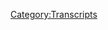 {{DEFAULTSORT:
    #_TRANSCRIPT_0767:January 12, 2023
}}{{Transcript
    | title         = [[767: January 12, 2023]]
    | caption       = [https://knowledgefight.libsyn.com/767-january-12-2023 Listen to this episode on Libsyn]
    | episodeNumber = [[767: January 12, 2023|767]]
    | length        = 02:02:23
}}

{{MessageBox
    | header     = Warning: Bot Generated Content
    | text       = This transcript was automatically generated by transcription software and likely contains many mistakes and misattributions. Please check the audio for definitive quotes, attribution, and context.
    | image      = N3yvass4myg91.webp
    | imagewidth = 50px
    | id         = warning
}}

{{TranscriptBlock
    | name      = Alex Jones
    | timestamp = 00:00:04.000
    | text      = Red Alert. Red alert. Red alert. Red alert. Red Alert acknowledged five days. Damn, Jordan I'm sweating knowledge party.com It's time to pray. I have great respect for knowledge like knowledge. I'm sick of them posing as if they're the good guys Shang V or the bad guy knowledge Dan and Jordan knowledge need money Andy and Sandy are stopping Andy and Ken handy in Kansas and the Kansas surely are huge fan I love your world knowledge by now knowledge fight.com
}}

{{TranscriptBlock
    | name      = Dan
    | timestamp = 00:00:59.000
    | text      = everybody welcome back knowledge read. I'm Dan. I'm George. We're couple dudes like sit around worship at the altar of saline and talk a little bit about Alex Jones. Oh,
}}

{{TranscriptBlock
    | name      = Jordan
    | timestamp = 00:01:07.000
    | text      = indeed we are Dr. Jordan Dan Jordanne quick question for you my buddy. What's up what's right spot today
}}

{{TranscriptBlock
    | name      = Dan
    | timestamp = 00:01:13.000
    | text      = my bright spot today Jordan is okay. So last time we talked about this. I went to Wendy's Sure. And I got the chicken sandwich with mozzarella. Patty and going oh, so good. And so I decided hey, let's double down on this show. How
}}

{{TranscriptBlock
    | name      = Jordan
    | timestamp = 00:01:27.000
    | text      = why what? No,
}}

{{TranscriptBlock
    | name      = Dan
    | timestamp = 00:01:29.000
    | text      = I saw a commercial on YouTube for White Castle. They had sloppy joe. i Oh my god. Yep. So I ordered myself some sloppy joes from White Castle. I told you not to do it. I don't like white castle. But I love Sloppy Joe.
}}

{{TranscriptBlock
    | name      = Jordan
    | timestamp = 00:01:50.000
    | text      = I mean, it is it is truly a paradox. What is what bad to do?
}}

{{TranscriptBlock
    | name      = Dan
    | timestamp = 00:01:55.000
    | text      = There was a back in Colombia there was a place called Lee street Deli. They were really popular for having LSD shirts that people would love to because it was because
}}

{{TranscriptBlock
    | name      = Jordan
    | timestamp = 00:02:04.000
    | text      = it was like it was like a drug. Yeah, it's like the drug but it's not this deli
}}

{{TranscriptBlock
    | name      = Dan
    | timestamp = 00:02:08.000
    | text      = was like in the basement of a residential house. It's really difficult. People lived up but the entrance was like through the back on the downstairs. Right? Right. What have you and I don't know you're getting bootleg daily? Yes. Yeah. They couldn't possibly meet fell off the back of a truck. I
}}

{{TranscriptBlock
    | name      = Unknown Speaker
    | timestamp = 00:02:27.000
    | text      = don't know where we found it. They couldn't possibly
}}

{{TranscriptBlock
    | name      = Dan
    | timestamp = 00:02:29.000
    | text      = have had a license, I'm certain. But they had a thing called juicy burgers. It was two for two bucks on Tuesday. And it was just a sloppy job. Yeah. I like that. I worked there one night. How did it go? I didn't technically work there. I was just really drunk. My buddy Kyle layers work there. That's where
}}

{{TranscriptBlock
    | name      = Jordan
    | timestamp = 00:02:51.000
    | text      = that's where you end that sentence Period. End of thought moving on. They were I didn't work there. I was just really drunk. Period. They
}}

{{TranscriptBlock
    | name      = Dan
    | timestamp = 00:02:59.000
    | text      = were open fairly late because we were like sloppy joe. It was pretty late. It was on East Campus. like sort of a lot of college student housing and stuff. And yeah, so I Kyle was working and he's just like, you want to want to help out and like fuck it. Yeah, I don't know if I did a good job. Well, who knows? But anyway, I have a love for sloppy joes. Sure. I got these from my castle. And I mean, look, they they were pretty good. Okay, which sucks. Yeah, yeah, I felt terrible. Later. Of course, a little bit later. I felt like oh, no, but they had a good day. They had a good sloppy joe.
}}

{{TranscriptBlock
    | name      = Jordan
    | timestamp = 00:03:36.000
    | text      = If you didn't feel terrible afterwards, you would be like this. It was in a White Castle experience. Right,
}}

{{TranscriptBlock
    | name      = Dan
    | timestamp = 00:03:42.000
    | text      = Drew? It's almost part of it. No, but here's the thing. I in history have gone to White Castle about once a year or so.
}}

{{TranscriptBlock
    | name      = Jordan
    | timestamp = 00:03:51.000
    | text      = Yeah, of course. Absolutely. I
}}

{{TranscriptBlock
    | name      = Dan
    | timestamp = 00:03:55.000
    | text      = have to remind myself, I don't want to do it. Yeah. And this time, unfortunately, I don't think that I had that same experience. And now with the burgers and stuff. I'll get it like, oh, yeah, that's why I don't go Yeah, you never know. Bad but like, I feel bad after eating a ton of food. Sometimes. It's not that different.
}}

{{TranscriptBlock
    | name      = Jordan
    | timestamp = 00:04:13.000
    | text      = This time. It's not like castles fault is what you're trying to say.
}}

{{TranscriptBlock
    | name      = Dan
    | timestamp = 00:04:17.000
    | text      = Anyway, like, it's limited time only baby time
}}

{{TranscriptBlock
    | name      = Jordan
    | timestamp = 00:04:21.000
    | text      = only. Well, you know, you don't have much of a choice anyway. My brightspot I don't know if you recall the last brightspot that I had. Oh, we're both doing sequel. Yeah, exactly. So you're doing the sequel to that one. And then we sold out the show that we announced very quickly, which is a lot to handle. So
}}

{{TranscriptBlock
    | name      = Dan
    | timestamp = 00:04:41.000
    | text      = I mean, we joked about like maybe it'll be a few tickets are sold out immediately. And unfortunately, I don't know if that's the right. Yeah. Surprisingly, yes. It was the latter. It's sold out very fast. Yeah, much faster than we thought. It's It's
}}

{{TranscriptBlock
    | name      = Jordan
    | timestamp = 00:04:54.000
    | text      = wild. So so we have added another show. Yeah, we're We're gonna do another one on Thursday, the second second of March, right? The tickets for that are going to go live on Wednesday. Yeah, that way everybody has for some time, we got a lot of messages that people just found out about the show 20 minutes after it was sold out. I mean, that's, that's crazy. So we're gonna give you some space.
}}

{{TranscriptBlock
    | name      = Dan
    | timestamp = 00:05:18.000
    | text      = Yeah, there's there knows. I would I don't know, I'm not super drawn to doing a ton of live shows. Or you know, like, that's not. I feel weird about how our show looks on a stage. Yes, yeah, no, I understand. But I am very motivated by people being like, Hey, I wanted to come. Yeah, yeah, I was 45 minutes after the, they went live. And I, I feel bad for people. And so like, I want to be able to deliver that. And so second show is very, very appropriate. And
}}

{{TranscriptBlock
    | name      = Jordan
    | timestamp = 00:05:51.000
    | text      = so yeah, if you've got tickets already, please leave his body open to as many people I don't know. Now I feel egotistical, saying like, Well, I would be begging for more people. I don't know. How do we do this?
}}

{{TranscriptBlock
    | name      = Dan
    | timestamp = 00:06:04.000
    | text      = I don't know how to do this part, uncharted territory. Their shows are going to be different. Yes. Yeah. And they'll all come out as episodes, obviously. So you know, no one's gonna miss out on the thing itself. We've
}}

{{TranscriptBlock
    | name      = Jordan
    | timestamp = 00:06:17.000
    | text      = not hidden anything from you in the past, we're not going to hide anything. Now. I
}}

{{TranscriptBlock
    | name      = Alex Jones
    | timestamp = 00:06:21.000
    | text      = think the best
}}

{{TranscriptBlock
    | name      = Dan
    | timestamp = 00:06:22.000
    | text      = way to say this is like, if you have a ticket, if you got to take it to the first one, and you want to come to the second one, that's cool. But maybe give it a little bit of time to give people a chance. Because, hey, you know, Hey, come
}}

{{TranscriptBlock
    | name      = Jordan
    | timestamp = 00:06:36.000
    | text      = on. That's the idea. We want everybody to call, you know, I
}}

{{TranscriptBlock
    | name      = Dan
    | timestamp = 00:06:39.000
    | text      = don't want people to have a good time. The
}}

{{TranscriptBlock
    | name      = Jordan
    | timestamp = 00:06:41.000
    | text      = last time Hold on. Let me try and think about this. The last time I was trying to sell tickets for something was a show that I was doing. And I was standing outside of a bar asking strangers if they wanted to wander in very uncharted territory for me. Oh, those. Those old barking on the street days? Yeah.
}}

{{TranscriptBlock
    | name      = Dan
    | timestamp = 00:07:01.000
    | text      = Yeah. Or our live show at the playground. Ooh, good stuff.
}}

{{TranscriptBlock
    | name      = Jordan
    | timestamp = 00:07:07.000
    | text      = Good stuff.
}}

{{TranscriptBlock
    | name      = Dan
    | timestamp = 00:07:07.000
    | text      = attendance of
}}

{{TranscriptBlock
    | name      = Jordan
    | timestamp = 00:07:09.000
    | text      = eight. Yeah. Yeah. I think somebody pointed out that the poster says it's our first live show. And that's not true. We've done two live shows. Yeah, but a total of 30 people have seen them. So
}}

{{TranscriptBlock
    | name      = Dan
    | timestamp = 00:07:22.000
    | text      = decent crowd in Austin. But I also I also think that the people at the venue might have added like Instagram and Facebook accounts that aren't ours. I'm sorry, what? I think that they just tried to gather like social media. things. And I don't think those are our salt. Well, because we don't have a Facebook page.
}}

{{TranscriptBlock
    | name      = Jordan
    | timestamp = 00:07:43.000
    | text      = No, we don't. Okay, well, I'm fine with that.
}}

{{TranscriptBlock
    | name      = Dan
    | timestamp = 00:07:47.000
    | text      = Yeah. Anyway, today we have an episode to do indeed we do. And as discussed, we are going to be back in the present. Okay. So I decided, hey, let's check in. Let's see what was going on last week. Right. So I tuned in on the sick or I'm sorry, on the night, and I was greeted by this.
}}

{{TranscriptBlock
    | name      = Alex Jones
    | timestamp = 00:08:07.000
    | text      = In the third hour. Roger Stone is going to join us to talk about Nixon's 109th birthday today.
}}

{{TranscriptBlock
    | name      = Dan
    | timestamp = 00:08:13.000
    | text      = I'm like, What the fuck? What? Why? What's who doing? Wait, is he back? He's not Oh, my God. And it's also his 110th birthday. Alex has to correct himself later, what are we doing? Right? And so I was like, this isn't great. So I jumped forward. And so we're gonna be talking about the 12 today, Thursday the 12.
}}

{{TranscriptBlock
    | name      = Jordan
    | timestamp = 00:08:30.000
    | text      = Why does he sound so bad? I'm on the ninth that the audio is that just sound that bad. Now, he might
}}

{{TranscriptBlock
    | name      = Dan
    | timestamp = 00:08:35.000
    | text      = just sound bad as a person. Okay. But we're gonna jump to the 12. And one of the reasons for this, was that the article in the HuffPost Yes, yeah. Going out on Thursday, I was thinking that Alex might come out of the gate. He's gotta have something right saying some stuff about, hey, look at these people trying to make a petty attack, like texts and anything. Yeah. So we'll get to this. We'll check in on the 12 and see what happens. But until then, before that,
}}

{{TranscriptBlock
    | name      = Jordan
    | timestamp = 00:09:04.000
    | text      = but until then, we've got a website sloppy joe.
}}

{{TranscriptBlock
    | name      = Dan
    | timestamp = 00:09:09.000
    | text      = Let's say hello to some new walks. Oh, that's a great idea. So first, I'm a sodomite with a Caribbean black accent and I sent a bucket of poop to Jar Jar Binks. Thank you so much. You are now policy walk.
}}

{{TranscriptBlock
    | name      = Alex Jones
    | timestamp = 00:09:18.000
    | text      = I'm a policy wonk.
}}

{{TranscriptBlock
    | name      = Jordan
    | timestamp = 00:09:19.000
    | text      = Thank you very much.
}}

{{TranscriptBlock
    | name      = Dan
    | timestamp = 00:09:20.000
    | text      = Thank you next to the great state of denial. Thank you so much. You are now policy walk.
}}

{{TranscriptBlock
    | name      = Alex Jones
    | timestamp = 00:09:24.000
    | text      = I'm a policy wonk. Thank
}}

{{TranscriptBlock
    | name      = Unknown Speaker
    | timestamp = 00:09:25.000
    | text      = you very much.
}}

{{TranscriptBlock
    | name      = Dan
    | timestamp = 00:09:26.000
    | text      = Next Happy Little Miss info raccoon. Thank you so much. You are now a policy walk.
}}

{{TranscriptBlock
    | name      = Alex Jones
    | timestamp = 00:09:30.000
    | text      = I'm a policy wonk. Thank you very much.
}}

{{TranscriptBlock
    | name      = Dan
    | timestamp = 00:09:32.000
    | text      = Next Dan Salmond, happy anniversary and sweet dreams. Thank you so much. You are now policy. Well,
}}

{{TranscriptBlock
    | name      = Alex Jones
    | timestamp = 00:09:37.000
    | text      = I'm a policy.
}}

{{TranscriptBlock
    | name      = Jordan
    | timestamp = 00:09:38.000
    | text      = Thank you very much. And
}}

{{TranscriptBlock
    | name      = Dan
    | timestamp = 00:09:39.000
    | text      = we got to take the credit in the mix. Jordan. The excited about that. I'm very excited. So thank you so much to Lilith, the satanic trans, which you are now a technocrat?
}}

{{TranscriptBlock
    | name      = Alex Jones
    | timestamp = 00:09:49.000
    | text      = I'm a policy wonk. I have risen above my enemies. I might quit tomorrow actually. Just gonna take a little break now. A little breaky. For me. He and then we're going to come back and I'm going to start to show over, but I'm gonna be doing all their Fuck you. Fuck you. I got plenty of words for you but at the end of the day, Fuck you and your new world order and fuck the horse you rode in on and all your shit. Maybe today's broadcast. Maybe I'll just be gone a month, maybe five years. Maybe I'll walk out of here tomorrow, and you never see me again. That's really what I want to do. I never want to come back here again. I apologize to the crew and the listeners yesterday that I was legitimately having breakdowns on air. I'll be better tomorrow.
}}

{{TranscriptBlock
    | name      = Dan
    | timestamp = 00:10:43.000
    | text      = He's not talking about Nixon's birthday. Hey, happy
}}

{{TranscriptBlock
    | name      = Jordan
    | timestamp = 00:10:45.000
    | text      = birthday Nixon. Happy birthday. So rip.
}}

{{TranscriptBlock
    | name      = Dan
    | timestamp = 00:10:49.000
    | text      = So on the ninth Alex says Roger on short Nixon talk right and also a lot of boring J. K talk like just boring ass conspiracy JFK stuff. Like you could get this from any anywhere. Yeah, there's no added wrinkle to it. Although Alex does refer to Roger as one of Nixon's only unindicted plumbers, but Roger probably doesn't, maybe doesn't want that exact title going on there. But there's one clip that he's wanting to play is after a lot of really boring talk, Alex drops this.
}}

{{TranscriptBlock
    | name      = Alex Jones
    | timestamp = 00:11:21.000
    | text      = And then I got some inside baseball to my grandmother, in college dated LBJ is hitman. She almost married him. And he basically told her all about it as well. I was comfortable all the time. My mom's mommy.
}}

{{TranscriptBlock
    | name      = Dan
    | timestamp = 00:11:39.000
    | text      = clarified, it was on your mom's side.
}}

{{TranscriptBlock
    | name      = Jordan
    | timestamp = 00:11:41.000
    | text      = That was the thing that I was gonna ask. My next question, obviously had nothing to do with maternal, murdering people left and right. Yeah, it was like, Hey, wait, we ready for the vape my grandma
}}

{{TranscriptBlock
    | name      = Dan
    | timestamp = 00:11:50.000
    | text      = was married. Oh, Jesus.
}}

{{TranscriptBlock
    | name      = Jordan
    | timestamp = 00:11:56.000
    | text      = Man, all right, buddy. You know, that's when you go back in those relationships. And you have those talks about what were your exes? Like? Not many people can say that my ex was the work guy for LBJ. That said to claim to fame,
}}

{{TranscriptBlock
    | name      = Dan
    | timestamp = 00:12:09.000
    | text      = and I would assume that person's probably dead by now. So Alex didn't name names. Yeah, absolutely. Frank. Absolutely. Well, because this is bullshit, Howard. Anyway, we jumped to the 12th here and Alex has a big guest.
}}

{{TranscriptBlock
    | name      = Alex Jones
    | timestamp = 00:12:23.000
    | text      = Coming up in the next segment, criminal investigation should be launched around the world about the poisoned shots. Now the FDA has released the documents, admitting it's causing mass heart attacks and cardiovascular crises. Here's a promo Joe Rogan sent me yesterday. It's a little satire page but it's very very that sick when you realize how real this is. Are you suffering from a medical coincidence?
}}

{{TranscriptBlock
    | name      = Fake Ad Read (767)
    | timestamp = 00:12:47.000
    | text      = Are you or a loved one suffering from a medical coincidence?
}}

{{TranscriptBlock
    | name      = Dan
    | timestamp = 00:12:50.000
    | text      = This is damning from an information and comedy perspective for Rogen yeah Hokanson Alex this video boy not funny also based on bullshit is
}}

{{TranscriptBlock
    | name      = Jordan
    | timestamp = 00:13:00.000
    | text      = this is this is that satire? Yeah,
}}

{{TranscriptBlock
    | name      = Dan
    | timestamp = 00:13:03.000
    | text      = I think technically I think it's unsuccessful but it's an it's in the genre
}}

{{TranscriptBlock
    | name      = Jordan
    | timestamp = 00:13:07.000
    | text      = fair fair. I'll give it that.
}}

{{TranscriptBlock
    | name      = Dan
    | timestamp = 00:13:09.000
    | text      = Yeah. So yeah, MTG coming on. Great.
}}

{{TranscriptBlock
    | name      = Jordan
    | timestamp = 00:13:13.000
    | text      = Great. Wait, so where's I'm confused now. As far as the party affiliation, the alignment go? Yeah, cuz after the Kevin McCarthy thing, shifting allegiance. Everybody's being an asshole all the time now. So who knows where everybody's standing.
}}

{{TranscriptBlock
    | name      = Dan
    | timestamp = 00:13:29.000
    | text      = Right? So yeah, that that is something that has touched Infowars as there's some backlash among the audience. They do not like Marjorie Taylor Greene as much sure anymore because she did side with Kevin McCarthy horse. Alex has some interesting thoughts about that, which we'll get to. And I think that he's not considering where his bread is buttered. And what Marjorie margarine, butter bread. You almost call me daddy? No,
}}

{{TranscriptBlock
    | name      = Jordan
    | timestamp = 00:13:57.000
    | text      = because you mixed up the word now. I'm screwing up. No,
}}

{{TranscriptBlock
    | name      = Dan
    | timestamp = 00:14:01.000
    | text      = I was just doing word planning. Just doing simple word association. I know. So yeah, I think that Alex doesn't quite understand the posture that Marjorie has struck with this. Yes. And we'll get to that. Okay, but first, Alex comes out of the satire. Okay,
}}

{{TranscriptBlock
    | name      = Fake Ad Read (767)
    | timestamp = 00:14:19.000
    | text      = give your coincidence the attention it deserves, but not the wrong kind of attention. Schedule your appointment today at Coughlin. coincidence.com and receive a doctor's note with a real sciency sounding explanation to provide your anti Vax spreads, proving to them it was definitely not a vaccine that caused your coincidence because coincidence has happened pretty much all the time.
}}

{{TranscriptBlock
    | name      = Alex Jones
    | timestamp = 00:14:49.000
    | text      = And those coincidences are killing an extra 13% death rate compared to the years previous. The highest sorry, the planets average He
}}

{{TranscriptBlock
    | name      = Jordan
    | timestamp = 00:15:01.000
    | text      = did coincidence really deaths go up.
}}

{{TranscriptBlock
    | name      = Alex Jones
    | timestamp = 00:15:04.000
    | text      = Thank you for joining us on this live Thursday, January 12. Transmission. MTG has been scheduled twice this week but had to move it because all the voting going on. But they're set to let out Congress early.
}}

{{TranscriptBlock
    | name      = Dan
    | timestamp = 00:15:18.000
    | text      = She's got a half day she's got a half day that just made me think of like being at school.
}}

{{TranscriptBlock
    | name      = Jordan
    | timestamp = 00:15:25.000
    | text      = Gets out early parent teacher conferences day we get out early.
}}

{{TranscriptBlock
    | name      = Dan
    | timestamp = 00:15:29.000
    | text      = Yeah. And those numbers Alex's throwing out are just made up share. So there's a lot of voting going on a whole lot of voting. Yeah. And there's one vote in particular that Alex wants to bring up as a damning indictment of the Democratic Party. Okay,
}}

{{TranscriptBlock
    | name      = Alex Jones
    | timestamp = 00:15:43.000
    | text      = let me have another big piece of legislation. 210 Democrats vote against a bill requiring medical care for babies born alive after an abortion attempt, so infanticide, they're pushing to patient keen, legal, they've been doing it by Fiat. That's all coming up.
}}

{{TranscriptBlock
    | name      = Dan
    | timestamp = 00:15:58.000
    | text      = This isn't news. It's already illegal under federal law to not provide emergency care in the super rare event that there's a live birth after an attempted abortion procedure. This bill in the House was just grandstanding for the conservative base and an attempt to come up with a headline exactly like the one Alex is covering, while also being an opportunity to attack access to reproductive health care. They did the same thing in 2019. And it went nowhere except to rile up the base and to demonize the Democrats who voted against this pointless bill meant to stir up conflict. Yeah, anyway, there's no way this bill will pass the Senate. So it's kind of a moot point outside of the play that it gets in far right medium. This specific bill was introduced by Representative and Wagner of Missouri who also introduced this same bill in January 2021 and march 2019. And I have to guess if she's reelected, it'll be the first thing she introduces in the next Congress. So it just happens all the time.
}}

{{TranscriptBlock
    | name      = Jordan
    | timestamp = 00:16:49.000
    | text      = Yeah, I would say this bill if you're going to take this bill seriously, then you should also take my bill seriously the if the baby is born and we can demonstrably prove it's a demon at birth, you have to kill it Bill, who equally as likely to occur equally as tough
}}

{{TranscriptBlock
    | name      = Dan
    | timestamp = 00:17:07.000
    | text      = to get them through the Senate as I imagined so but and yet they're the same. Weird. So Marjorie Taylor Greene, one of the best. I think Alex is like you, you were worrying about a little bit out of step. Well, she's
}}

{{TranscriptBlock
    | name      = Alex Jones
    | timestamp = 00:17:20.000
    | text      = got one of the best voting records in Congress, she was joined by Gulzar and others that have similar awesome America first records in supporting McCarthy she got a lot of criticism, but Trump was supporting McCarthy as well. Here she doesn't tell us why she did it and what's on the agenda? I know what Roger Stone says he says what that small majority that 20 members of shell are patriots can now basically control the House and the entire agenda. But why would we then want McCarthy to be in that position? I guess we're gonna have to ash MTG that, but I love her. Like she's one of the best members of Congress.
}}

{{TranscriptBlock
    | name      = Dan
    | timestamp = 00:17:57.000
    | text      = So yeah, the base is slipping away from MTG because why would they? Why wouldn't they they have other people who are willing to do the same inciting shit that they want her to do with the reason they like her? Yeah. And now she's doing stuff that is clearly meant to be in her best interest. Yeah. And so fuck her. She's out. And Alex is still trying to hold on. Right? And hey, maybe I'm being rash. She she should be afforded the opportunity to explain herself, right?
}}

{{TranscriptBlock
    | name      = Jordan
    | timestamp = 00:18:28.000
    | text      = I mean, I know that no, no. Well,
}}

{{TranscriptBlock
    | name      = Dan
    | timestamp = 00:18:32.000
    | text      = Alex disagrees with you. Okay, we're doing a show where we listen to his show. So fair enough.
}}

{{TranscriptBlock
    | name      = Marjorie Taylor Greene
    | timestamp = 00:18:38.000
    | text      = Well, I can just make it real short and sweet. And let everyone know that the person you see right now is no different than the person you've known over the past two years. And the reason why I didn't oppose Kevin McCarthy's speakership because I knew there was no plan against him because no one else was truly running for speaker. And I was also already on board with the agenda that he had set forth, and that many of us I had worked with him on. The great thing that people don't know about Kevin McCarthy is he has listened to us for the past two years, and he's truly listening to the American people. He's working with President Trump all the time on the America first agenda. And so I was I'm already on board for that. And I have have truly hated Nancy Pelosi speakership and watch her past Biden's agenda. And for me, I just could not wait to have a Republican Speaker. I could not wait to have the gavel. And I was ready to go for investigations that need to be done and ready to go for real work to undo all the awful things that Joe Biden has been able to accomplish with Nancy Pelosi and Mitch McConnell helping her and the Senate.
}}

{{TranscriptBlock
    | name      = Dan
    | timestamp = 00:19:54.000
    | text      = Well, that's what's Yeah, McConnell and Pelosi right. Now, what
}}

{{TranscriptBlock
    | name      = Jordan
    | timestamp = 00:19:59.000
    | text      = are we doing? Hear FDG
}}

{{TranscriptBlock
    | name      = Dan
    | timestamp = 00:20:00.000
    | text      = she's still trying to hold on to a little bit of that crazy.
}}

{{TranscriptBlock
    | name      = Jordan
    | timestamp = 00:20:03.000
    | text      = Yeah, I mean, come on, you're gone. It's over.
}}

{{TranscriptBlock
    | name      = Dan
    | timestamp = 00:20:05.000
    | text      = I hate to say this though, but she gets it.
}}

{{TranscriptBlock
    | name      = Jordan
    | timestamp = 00:20:07.000
    | text      = No, no, she does. She totally that's, that's the problem. I mean, that's why everybody
}}

{{TranscriptBlock
    | name      = Dan
    | timestamp = 00:20:13.000
    | text      = is she's she's showing that she's maybe a little bit smarter or craftier than people may be given her credit for and understandably I mean, she's said completely nonsensical things was in the queue and on Yeah, understandable to think like she doesn't have any instincts at all. But this is a good instinct. And she totally correct that. Like there was no plan for anything here until the opposing Kevin McCarthy there wasn't a plan for like, leveraging it to get actual things. It was nobody else who was a legitimate candidate. Yeah. And you know, push comes to shove What what are you going to end up doing? Nothing? Nothing. So she's she's right. She's wrong about a lot of other stuff in that in that sense that Matt gates what didn't have a plan, right, right. You being a dick? No,
}}

{{TranscriptBlock
    | name      = Jordan
    | timestamp = 00:21:01.000
    | text      = the the general idea was throw a tantrum. See what happens. And then whenever it turns out, what happens is they'll capitulate and give you whatever you want. suddenly realize you didn't think that far ahead. You didn't think about the asking part of hostage negotiations
}}

{{TranscriptBlock
    | name      = Dan
    | timestamp = 00:21:16.000
    | text      = hope to get some meaning.
}}

{{TranscriptBlock
    | name      = Jordan
    | timestamp = 00:21:19.000
    | text      = That's what your your goal is to be a dick. And all of a sudden, you're like, wait, you want to give us power? That's that's all it took. Oh, shit.
}}

{{TranscriptBlock
    | name      = Dan
    | timestamp = 00:21:26.000
    | text      = So Marjorie has another decent point here. You know, you have first of all the there was no plan, right? There wasn't another person who was going to be made speaker right? Obvious. And then she has a point that like the thing that they claimed they got, they didn't even get.
}}

{{TranscriptBlock
    | name      = Marjorie Taylor Greene
    | timestamp = 00:21:42.000
    | text      = And then I just want everybody to understand here something very important. And I've got both of them in my hand. This is the rules package right here. This is the rules package that we had on January 1, the dates right here at the bottom. And this was before we ever took the first vote for speaker. And in the in this rules package, the only thing that God changed and here's the second package. This is on January 6, this was the final day that we that we voted for speaker after 15 ballots. The only thing changed in the rules package was the motion to vacate went from one member of Congress. I mean, I'm sorry, five members of Congress. It was five members than the original package on January 1, and it went to one member on the motion to vacate on January 6. So if anyone is confused, and thinks that a lot changed after the big fighting they saw on television, after 15 ballots, 20 Republicans opposing Kevin McCarthy and a lot of negotiating, nothing changed in the rules. Nothing changed in writing, but the motion to vacate from five members to one. Okay.
}}

{{TranscriptBlock
    | name      = Alex Jones
    | timestamp = 00:23:00.000
    | text      = Just to be clear, I like seeing 20 members flex their muscle I liked that the demonstration of power kind of like similar Mnuchin has been able to do a lot of good things. He's certainly not perfect, but you know what block a lot of really bad things because they have a very slim majority, the Democrats in the Senate, you guys can own something similarly.
}}

{{TranscriptBlock
    | name      = Dan
    | timestamp = 00:23:18.000
    | text      = So Roger explained to Alex recently that there's a dynamic where a small group of people in the house can be assholes and clog up the gears essentially holding the legislative process hostage. And Alex has been really excited to bring it up a bunch of it's great. It's great. He's kind of like a schoolboy, proud to have learned a new word. Also, he thinks Joe Manchin has named Minuchin. He calls him that constantly. This is not just a slip of the tongue thing.
}}

{{TranscriptBlock
    | name      = Jordan
    | timestamp = 00:23:39.000
    | text      = Treasury Secretary Senator minutiae. Yes, exactly. Well,
}}

{{TranscriptBlock
    | name      = Dan
    | timestamp = 00:23:43.000
    | text      = movie producer. Yes, yeah, Alex is making an interesting pitch to MTG here, but the reality is that she's very publicly sided against that small group that Alex wants to flex their power. I wouldn't be too surprised to see her occasionally find common cause with them. But in terms of the big picture, she made her position entirely clear, and that was that she sides with the part of the party that can actually get something done, as opposed to the side that's all about stalling and obfuscation. I'm loathe to call MTG smart, but there's a common that's being displayed here. We talked in the past about how she served an incredibly useful role for the GOP in the context of a Democratic controlled House. Even if she was attacking Republicans. She was able to cause huge scenes and getting to embarrassing fights with other members of Congress, and it all worked to delay any possibility of Democrats getting anything done. However, that role is not useful once the GOP is in charge of the house and all of the stalling and grandstanding is being directed at them. Marjorie knew exactly when to change strategies and I think she made the right call for herself. The extreme right wing community she was getting in bed with was always going to turn on her eventually. You don't stay on people like Nick Fuentes is good side for very long and for people like that. If you're are not as extreme as the most extreme people in the movement, you're an option to be branded as a sellout if they need it. Yeah, you can, you're expendable. If you're dealing with people like Matt gates and Lauren bowburn It's probably really smart to exit that game of brinksmanship and make a very public statement. In the speaker vote. That's almost certainly the best time that she could have done that. Now, unfortunately, this does come with some downsides. She's going to lose the knotty folks who were her primary base up till this point. The good news there is that her district is so strongly Republican that as long as she wins her primary, she's essentially guaranteed reelection. By buddying up with McCarthy in the GOP establishment Marjorie has made it much less likely that she's going to end up running in a primary against a challenger who has support from the Republican establishment and the party and the fundraising and all that so she's probably kind of a big deal for her. Other folks are going to be in a bind here though people like Alex MTG is somebody that he's supported heavily because she has been willing to come on the show. He wants that access to power and proximity to it but the more he pursues connection with heard the more out of step with the audience he is going to become the extreme right thinks that he's a sellout and a shill which isn't great for the tip of the spear. The real interest in having her on and associated with the show lies in her popularity with the far right and as that erodes, it becomes less beneficial to have her on. Anyway, well played MTG probably the best thing she could have done for her political career. It's an interesting position for Alex to be put in though to see how long he sticks around here
}}

{{TranscriptBlock
    | name      = Jordan
    | timestamp = 00:26:35.000
    | text      = it seems so crazy to me because it's such a perfect like if you wanted to this would be the way that you dealt with the system is MTG is a perfect little like snapshot of her even now coming out being like, Hey guys, all that grandstanding they did amounted to nothing, which might as well be her texting herself from five years ago being like, all you're doing is pointless. It's a waste of everybody's fucking time. But then because she got enough of that power in there. Now she's got the support of the party system behind her regulatory capture man, now she's part of the very system because the system is the thing that protects her. That's what she wants to be part of not part of the crazies anymore. So the whole point of this is that they are exploiting the crazies to get to the place where they're safe and they don't have to listen to the crazies anymore. Alex should just put that on the fucking board.
}}

{{TranscriptBlock
    | name      = Dan
    | timestamp = 00:27:23.000
    | text      = I don't know I don't know how I could say it any any different. But I Yeah. It's it's I don't know if she understands it exactly like this right. But like her primary brand is not useful in the GOP now. Yeah, it's good. It's useful before now it's a liability.
}}

{{TranscriptBlock
    | name      = Jordan
    | timestamp = 00:27:46.000
    | text      = Yeah, it's just strategic. Yeah, you know, it's like playing chess. Pawn cannot do the same thing a bishop can
}}

{{TranscriptBlock
    | name      = Dan
    | timestamp = 00:27:53.000
    | text      = It's remarkable that the you could just do that you could just change up your brand
}}

{{TranscriptBlock
    | name      = Jordan
    | timestamp = 00:27:58.000
    | text      = you can just do it. That's what America allows you to do. Someone like her
}}

{{TranscriptBlock
    | name      = Dan
    | timestamp = 00:28:01.000
    | text      = who goes to like America first conferences, you know speaks to these people and like that person could just be like, Oh, hey, I'm friends with McCarthy. Hey,
}}

{{TranscriptBlock
    | name      = Jordan
    | timestamp = 00:28:12.000
    | text      = now the now the party machine loves me. I've always been a party person. I'm a big Republican. It doesn't matter what I said yesterday because they know I'm a liar. I know they're liars. We're all lying together it's strange
}}

{{TranscriptBlock
    | name      = Dan
    | timestamp = 00:28:23.000
    | text      = that they would just go along with it because I think that there is a basic distrust or that you should have a healthy distrust around someone like this Yeah,
}}

{{TranscriptBlock
    | name      = Jordan
    | timestamp = 00:28:34.000
    | text      = but that's why they have to make you know I mean, it is it is like it's insane that you can do that but on the other hand, you do have to remind yourself they are believed they're fighting the literal devil you know, like sure MTG can switch teams are for how crazy believes that all of them fucking do. All of them think that Democrats are literally evil. Oh, get
}}

{{TranscriptBlock
    | name      = Dan
    | timestamp = 00:28:55.000
    | text      = to that. And this next
}}

{{TranscriptBlock
    | name      = Alex Jones
    | timestamp = 00:28:58.000
    | text      = point I have the Fox News article 210 Democrats vote against bill requiring medical care for babies born alive after abortion attempt. That is just unbelievable.
}}

{{TranscriptBlock
    | name      = Marjorie Taylor Greene
    | timestamp = 00:29:07.000
    | text      = Yeah, this just shows you how cold heartless and evil Democrats are that they would literally vote against medical care for a baby that survived an abortion. A horrific attempted murder on on this on the flight and the baby is still born alive. Democrats are voting to Margaret.
}}

{{TranscriptBlock
    | name      = Dan
    | timestamp = 00:29:29.000
    | text      = Your murder.
}}

{{TranscriptBlock
    | name      = Jordan
    | timestamp = 00:29:30.000
    | text      = I wouldn't you know what fuck it I want I will write the bill. It's called the don't get away law. Okay. Oh, baby is aborted and accidentally gets born alive. Guess what? You gotta kill it. You gotta kill it. Because then it'll look bad for the abortion provider.
}}

{{TranscriptBlock
    | name      = Dan
    | timestamp = 00:29:45.000
    | text      = Well, what I'm really thinking about here so you're into small business,
}}

{{TranscriptBlock
    | name      = Jordan
    | timestamp = 00:29:49.000
    | text      = small businesses. I don't want them to get the bad rap for always given birth to their abortion.
}}

{{TranscriptBlock
    | name      = Dan
    | timestamp = 00:29:53.000
    | text      = I can't side with you on this. Yeah, I mean, obviously I think You're right. And as much as they like, demonize the opponent, still, there's still a great deal of that. But this this friction, inner party is not going to sustain, it's not going to be sustainable. And obviously, who ends up having the most power is people who are able to negotiate and able to compromise, because there is a certain amount of the Democratic people in Congress that could be swayed. Oh, sure. Yeah. So these these folks, the 20, whatever, people in the house, who are these Oh, afraid, and no one, but a block everything. Realistically, if the GOP just has sensible middle of the road kind of stuff they want to get done. Number of Democrats will come over.
}}

{{TranscriptBlock
    | name      = Jordan
    | timestamp = 00:30:49.000
    | text      = Yeah. But on the other hand, they don't. True. So that's, that's part of the problem, right? Like, because I mean, this whole speaker thing. Like, here's what they could have done, they could have squeezed the far right, they could have squeezed him and been like, Hey, you guys want to be dicks? Guess what? We can get 10 Democrats, if we change these rules, we'll just get 10 Democrats, speaker, Kevin will be there, we'll have these rules. And you guys can go fuck yourself. But I think that
}}

{{TranscriptBlock
    | name      = Dan
    | timestamp = 00:31:16.000
    | text      = they can't do that. There's also a more strategic value probably for the Democrats to not go along with that, and allow the party to be shown to behave this serious fracture. And
}}

{{TranscriptBlock
    | name      = Jordan
    | timestamp = 00:31:28.000
    | text      = so then you squeeze them and what winds up happening is we have 15 votes, and only one thing got changed in the rules package that meant nothing.
}}

{{TranscriptBlock
    | name      = Dan
    | timestamp = 00:31:35.000
    | text      = So anyway, got culture wars.
}}

{{TranscriptBlock
    | name      = Alex Jones
    | timestamp = 00:31:38.000
    | text      = Now they're set foxes is reporting to try to ban all gas heaters and stoves, this those are incredibly clean sources of heat and energy, defending our food. What are you gonna do about that?
}}

{{TranscriptBlock
    | name      = Marjorie Taylor Greene
    | timestamp = 00:31:50.000
    | text      = I think it's appalling. And we have to stop it. I want you to know the boat that I just had an hour ago, Republicans voted to stop any of our oil and our strategic petroleum reserves to be sold to China. That was something that we just got done today. But this attack on the gas industry is appalling. And it's America last
}}

{{TranscriptBlock
    | name      = Dan
    | timestamp = 00:32:11.000
    | text      = America last Oh my god. This was a fake fight that was being waged in the culture wars last week over the idea that Biden was going to ban gas stoves. In reality. A member of the Consumer Product Safety Commission just suggested looking into new regulations about gas stoves, after a meta analysis of studies concluded that gas stoves were associated with about 12% of youth asthma cases in the United States. How direct is that association? It's unclear but there are researchers who have drawn conclusions that are troubling. electric stoves are more safe from a few standpoints, and the major player in the push to fight against these regulations against gas is naturally the fossil fuel industry. Obviously, these fossil fuel companies have lobbied hard against regulations, even though studies have been coming out for at least the past 30 years demonstrating health risks associated with gas stoves. But in addition to that political action, they've also engaged PR firms to pose as normal people to create culture war agitation, inciting them toward being defensive about their gas stove
}}

{{TranscriptBlock
    | name      = Jordan
    | timestamp = 00:33:12.000
    | text      = fossil fuel industry.
}}

{{TranscriptBlock
    | name      = Dan
    | timestamp = 00:33:14.000
    | text      = What's in a June 2021 article in Mother Jones Rebecca Lieber brings up a story of an account manager for a PR firm posing as a normal person on next door, who is riling up people against ominous fears of a common gas ban like God, they have paid influencers on social media to boost gas stoves over electric ones. And now, people like Alex MTG and the rest of the Dum Dum folks in the far right media are doing all that work for free. Ultimately, the lesson here is that if you want a way to get a ton of free marketing for something, turn it into a stupid culture war issue. If your product can be sold as owning the libs, people will buy it just a virtue signal. It'll be amazing. Just so much free press.
}}

{{TranscriptBlock
    | name      = Jordan
    | timestamp = 00:33:54.000
    | text      = It should be disqualifying for any anybody because I read I read about the the gas stove thing. Somebody had an explainer for what was going on while I wasn't paying attention. Apparently everyone was fighting over pretend again. Yeah, again.
}}

{{TranscriptBlock
    | name      = Dan
    | timestamp = 00:34:10.000
    | text      = Yeah, it just I mean, it's just sort of the normal it's just what what we do now should
}}

{{TranscriptBlock
    | name      = Jordan
    | timestamp = 00:34:14.000
    | text      = be stopped. It's I mean, like a politician that should be disqualified if you if you're like, oh, it's time to rally around, guess fuck off. Get the fuck out of here. I don't care. I don't care what even if you're right, even if you're right, you're overreacting to gas stoves. We've got bigger shit going
}}

{{TranscriptBlock
    | name      = Dan
    | timestamp = 00:34:32.000
    | text      = on. Maybe we don't Yes, we do. It's a war on energy. So Alex says something in the next clip that got me a little excited.
}}

{{TranscriptBlock
    | name      = Alex Jones
    | timestamp = 00:34:42.000
    | text      = At two central I'm gonna be on Piers Morgan a show that's top show in the UK. It's also broadcast here in the US and it's online really does big interviews. I get about 10 million views on YouTube. I really look forward to that. I haven't debated Piers Morgan since 2013. About 10 years ago, and that was the biggest event that year in ratings wise on CNN. This will be an hour long debate. I'm gonna be friendly and nice if he lets me talk, but if he tries to run over me, well, you know what happens?
}}

{{TranscriptBlock
    | name      = Dan
    | timestamp = 00:35:15.000
    | text      = We sure do.
}}

{{TranscriptBlock
    | name      = Jordan
    | timestamp = 00:35:16.000
    | text      = Wait, let me ask you a question. Has this already taken place? Yeah. And guess what?
}}

{{TranscriptBlock
    | name      = Dan
    | timestamp = 00:35:19.000
    | text      = How long did it last? As soon as I heard that clip, I said fuck it. That's what we're talking about today. We're gonna cover the Piers Morgan interview.
}}

{{TranscriptBlock
    | name      = Jordan
    | timestamp = 00:35:28.000
    | text      = Well done. Yeah. Nice. Nice turn.
}}

{{TranscriptBlock
    | name      = Dan
    | timestamp = 00:35:31.000
    | text      = I don't I know it didn't last an hour. Okay. It might have the total is May I think his show is an hour and the interviewed Alex for like, I think 36 minutes is the total of the the runtime that I got. That was what also maybe it's an hour with commercials. Because there are a few commercial breaks I'm not entirely sure but hey, guess what? Doesn't go great.
}}

{{TranscriptBlock
    | name      = Jordan
    | timestamp = 00:35:57.000
    | text      = Doesn't go great. That's not who's who.
}}

{{TranscriptBlock
    | name      = Dan
    | timestamp = 00:36:01.000
    | text      = So we covered the initial Piers Morgan interview back in 2013 interview right and of course the fallout where Alex showed up at a Piers Morgan remote at a gun shop and begged him to come back on the show.
}}

{{TranscriptBlock
    | name      = Jordan
    | timestamp = 00:36:12.000
    | text      = Please We made such good content to get off I was fun so many people watch
}}

{{TranscriptBlock
    | name      = Dan
    | timestamp = 00:36:18.000
    | text      = I get so many more viewers because I yelled at you about going back to the UK come on now and then Alex started a change.org petition to get Piers Morgan
}}

{{TranscriptBlock
    | name      = Jordan
    | timestamp = 00:36:30.000
    | text      = deported deported that's straight up deported
}}

{{TranscriptBlock
    | name      = Dan
    | timestamp = 00:36:33.000
    | text      = you that's a little bit more extreme than canceled culture
}}

{{TranscriptBlock
    | name      = Jordan
    | timestamp = 00:36:35.000
    | text      = a little bit to that there is a little bit to that
}}

{{TranscriptBlock
    | name      = Dan
    | timestamp = 00:36:39.000
    | text      = so yeah, I guess for whatever reason piers decided hey on the 10th anniversary or so that let's do it again.
}}

{{TranscriptBlock
    | name      = Jordan
    | timestamp = 00:36:46.000
    | text      = Whatever casting producer had that idea needs to get fired immediately. What are you doing
}}

{{TranscriptBlock
    | name      = Dan
    | timestamp = 00:36:52.000
    | text      = but also tough to resist? I mean, like this his show is fairly boring for the most part true and where my curiosity latches on to is where my heart is drawn, of course and to see the rematch between Piers Morgan and Alex Jones it's such different points of Alex's and peers his
}}

{{TranscriptBlock
    | name      = Jordan
    | timestamp = 00:37:11.000
    | text      = career it's it is interesting to see how both of them are pieces of shit that everyone dislikes and yet are still around. Well,
}}

{{TranscriptBlock
    | name      = Dan
    | timestamp = 00:37:20.000
    | text      = I mean What channel is piers even? Exactly though
}}

{{TranscriptBlock
    | name      = Jordan
    | timestamp = 00:37:23.000
    | text      = well what Alex is on Infowars like how is it that we can't get rid of these guys? Society?
}}

{{TranscriptBlock
    | name      = Dan
    | timestamp = 00:37:30.000
    | text      = I don't know. There's there's just I think there's a momentum
}}

{{TranscriptBlock
    | name      = Jordan
    | timestamp = 00:37:36.000
    | text      = it's just at a certain point yeah snowball rolling down the hill you're
}}

{{TranscriptBlock
    | name      = Dan
    | timestamp = 00:37:39.000
    | text      = they're just gonna see what happened already. And when Alex I think he would have bowed out of public life if he had a tiny bit of shame sure sure that that element works pretty strongly for him and maybe the same for Pete Yeah,
}}

{{TranscriptBlock
    | name      = Jordan
    | timestamp = 00:37:50.000
    | text      = I was gonna say it helps piers crowd great deal to not have any shame to probably Yeah, so anyway, we gotta get some of that No, haven't shame thing. No, I,
}}

{{TranscriptBlock
    | name      = Dan
    | timestamp = 00:37:59.000
    | text      = I enjoy some of the borders and boundaries that shame provides. So in this first clip here, from peers interview, he introduces the conversation.
}}

{{TranscriptBlock
    | name      = Piers Morgan
    | timestamp = 00:38:11.000
    | text      = Free speech has its limits. Even in America with its feeble First Amendment. There are limits. You can't famously run into a theater in America and shout fire and create a stampede, but people might die. So there are limits to free speech all around the world. But my guest tonight, well, he tests free speech to I would argue its breaking point. His name is Alex Jones is a hugely influential to many people, a very dangerous conspiracy theorist, has made himself hugely rich, peddling a lot of lies. This is what happened when we met last debating gun laws a decade ago on CNN. How many gun murders were there in Britain, how
}}

{{TranscriptBlock
    | name      = Alex Jones
    | timestamp = 00:38:51.000
    | text      = many great white sharks? How many killed people every year, but they're scared to swim, and I'm here to tell you 1776 will commence again. If you try to take our firearms. You've got hordes of people burning down cities and beating old women's brains out every day.
}}

{{TranscriptBlock
    | name      = Piers Morgan
    | timestamp = 00:39:05.000
    | text      = Let's try again. How many gun murders were there? Oh, get
}}

{{TranscriptBlock
    | name      = Alex Jones
    | timestamp = 00:39:08.000
    | text      = a ban your festival in Britain last year? How many chimpanzees can dance on the head of a pin?
}}

{{TranscriptBlock
    | name      = Piers Morgan
    | timestamp = 00:39:14.000
    | text      = For a while they've spoken to Alex Jones in an interview format. Since that day. I would say comfortably the world's most notorious conspiracy theorist. As I say I defend everybody's right to an honestly held opinion. I defend everyone's right to use words of that choice. That doesn't mean they're not accountable for those words. And I don't think Alex Jones necessarily trades in honestly held opinions.
}}

{{TranscriptBlock
    | name      = Dan
    | timestamp = 00:39:39.000
    | text      = Now there is one of the only reasons that I think that this is a worthwhile interview to do. And that is that piers is willing to say to Alex, I don't even think you believe this shit, right? I don't think
}}

{{TranscriptBlock
    | name      = Jordan
    | timestamp = 00:39:51.000
    | text      = you like that's where we've come in 10 years. Yeah,
}}

{{TranscriptBlock
    | name      = Dan
    | timestamp = 00:39:55.000
    | text      = there is there is a definite sense of like, what's the point of having This interview what what is going to be gained from this interesting and I do think that there are very few people who are willing to be that confrontational like with with Alex, I think you're inauthentic. And I think that this, I don't think you mean any of it.
}}

{{TranscriptBlock
    | name      = Jordan
    | timestamp = 00:40:14.000
    | text      = I don't think you even believe what you're saying. Right? Yeah.
}}

{{TranscriptBlock
    | name      = Dan
    | timestamp = 00:40:16.000
    | text      = And so, you know, for whatever reason, Piers is situated in a place where he can say that to Alex and Alex will show up. Yeah. And that is kind of a rare circumstance. Rogan won't say it to him. Yeah. He won't show up for some actually confrontational interview with someone who would, you know, hold his feet to the fire. Right, right. And so this is maybe the best you can get
}}

{{TranscriptBlock
    | name      = Jordan
    | timestamp = 00:40:40.000
    | text      = and Piers is in the place where this is something that he needs to do on account of like Alex being a gigantic universal piece of shit gives him free access to points to make himself look like he's not a bigger piece of shit. You know, perhaps he's that's why he's having Alex on there. But he's
}}

{{TranscriptBlock
    | name      = Dan
    | timestamp = 00:40:56.000
    | text      = also he's been a key head. Yay, on. I think he's
}}

{{TranscriptBlock
    | name      = Jordan
    | timestamp = 00:41:02.000
    | text      = collecting giant pieces of shit to make them look a little bit better next year.
}}

{{TranscriptBlock
    | name      = Dan
    | timestamp = 00:41:05.000
    | text      = Yeah. So I hate to say this, but I gotta defend Alex a little on this next clip. Okay.
}}

{{TranscriptBlock
    | name      = Piers Morgan
    | timestamp = 00:41:13.000
    | text      = Very few tragedies have ever moved me the way the Sandy Hook did. I was on error CNN. At the time that that story broke 20 children aged between six and seven, were murdered by a lunatic with a semi automatic rifle. Alex Jones told his many followers within a few hours, it was all a hoax, a government hoax Deep State plot to justify seizing guns. He said that the grieving families were actors.
}}

{{TranscriptBlock
    | name      = Alex Jones
    | timestamp = 00:41:37.000
    | text      = The general public doesn't know the school was actually closed the year before. They don't know they've shielded all demolish the building. They don't know that. They had the kids going in circles in and out of the building as a photo op.
}}

{{TranscriptBlock
    | name      = Dan
    | timestamp = 00:41:49.000
    | text      = This is a little bit disingenuous. And if I were peers, I wouldn't have done things this way. Everything he's saying is true. And the clip of Alex is a fair representation of things Alex said. But because of the way it's presented, Alex stands to be able to say it's taken out of context. Peers are saying that Alex said the event was fake within hours then plays that clip, which is from years later, which does kind of give a slightly incorrect perception. If people aren't familiar with the story, it could lend to the image that Alex was promoting these far more elaborate conspiracies on the day of the shooting, which isn't the case. Yeah. All in all, nothing incorrect as being said, but I'd be more careful with this presentation when dealing with someone like Alex, you don't want to give him the opportunity to make valid complaints.
}}

{{TranscriptBlock
    | name      = Jordan
    | timestamp = 00:42:30.000
    | text      = Yeah. And also he did question it on the day. Yeah. So take a clip from that. You don't need to judge it up. Yeah. No,
}}

{{TranscriptBlock
    | name      = Dan
    | timestamp = 00:42:38.000
    | text      = I think you want to come in with the big, sharper overt things that Alex said, yeah, I
}}

{{TranscriptBlock
    | name      = Jordan
    | timestamp = 00:42:44.000
    | text      = get that. But here's, I feel like if you're on TV, just show like on the day of Sandy Hook, you know, like have one of those big Chiron saying, on this day Alex says this. Yeah. And
}}

{{TranscriptBlock
    | name      = Dan
    | timestamp = 00:42:55.000
    | text      = if you need if you need to do this with the kind of better clips where you could do is say he requests, you know, he said it within hours, and here's plane fares later still do play a little bit of the day of and then it went on and escalate Exactly. Blank. Yeah, would it be a more kind of accurate way to present it, but you know, I'm just I'm just considering that for the, you know, potential people who are watching who aren't super familiar with all this,
}}

{{TranscriptBlock
    | name      = Jordan
    | timestamp = 00:43:20.000
    | text      = I think where we are in, in the world of media is if you say, a date, and then play a clip, that clip needs to be from or about that date. And if it is not, then you are providing and it's a small thing,
}}

{{TranscriptBlock
    | name      = Dan
    | timestamp = 00:43:36.000
    | text      = you know, you just don't want to open options. It's just it's
}}

{{TranscriptBlock
    | name      = Jordan
    | timestamp = 00:43:39.000
    | text      = almost like a visual grammar. You know, you're it's like you're using your pronouns wrong. If you're if you're refusing or using dates wrong on clips, you know,
}}

{{TranscriptBlock
    | name      = Dan
    | timestamp = 00:43:48.000
    | text      = it's Yeah, it is the visual grammar is a good way to put it, I think, because because there's an optics to it. That is just how people will understand the sector. Yes, yeah. So piers does not like what Alex does. But Voltaire or something or other.
}}

{{TranscriptBlock
    | name      = Piers Morgan
    | timestamp = 00:44:05.000
    | text      = I have made my views clear about that. But I also think that it's right that I should interview him tonight. Why wanted to come up and talk to me, and to explain what's gone down here and where he's found himself, which is facing a $1.5 billion payout to the families never get tired to hear in their suits that they took. And I do believe that people should be allowed to express themselves so long as they're held to account and they're challenged on that and that's what we're gonna do tonight with Alex Jones. So my guest tonight is Alex Jones. He's over in Texas in America Alex Good evening to
}}

{{TranscriptBlock
    | name      = Alex Jones
    | timestamp = 00:44:42.000
    | text      = piers it's good to be here with you after 10 years and the biggest news event on CNN and oh my god so the circle is now complete just
}}

{{TranscriptBlock
    | name      = Jordan
    | timestamp = 00:44:50.000
    | text      = wow right out the gate. piece it so oh my god, Alex. Already already mad. kiss the ring. Hi. Say hi are nothing without
}}

{{TranscriptBlock
    | name      = Dan
    | timestamp = 00:45:04.000
    | text      = God. Pretty, pretty pretty. It's a little aggressive. It's passive aggressive. But you know, I think that there is an unanswerable question about that. Like, what? Like, yeah, why are you having him on? And I think you can get a sense that maybe Alex asked. Yeah, cuz he said he wanted to come on. Yeah, I think Alex reached out it's like, hey, good. Yay on. Totally. You talk to me?
}}

{{TranscriptBlock
    | name      = Jordan
    | timestamp = 00:45:36.000
    | text      = No, I agree. I think that's and I think that's why Alex is on there. Because there's I mean, Pierce Pierce is not reaching out to to Alex, why would he? He had yeh on? Right. So if he wanted to talk about that, then he got he got what he wanted out of it, you know, well, but the
}}

{{TranscriptBlock
    | name      = Dan
    | timestamp = 00:45:52.000
    | text      = $1.5 billion judgment is maybe the timely thing that peers would want to talk about true. But yeah, it's it strikes me as a possibility that Alex reached out. I so maybe not worth it. And I mean, I believe
}}

{{TranscriptBlock
    | name      = Jordan
    | timestamp = 00:46:07.000
    | text      = that because it is something where it's like, oh, well, they have yay, on so I'm, I'm in the ballpark. Yeah, you know, I could go I won't be precluded. Exactly. I wouldn't be if I sent an email saying, Can I come on the show? They wouldn't be like, Haha, you suck, you know, possible? Yes.
}}

{{TranscriptBlock
    | name      = Dan
    | timestamp = 00:46:23.000
    | text      = So, you know, the Sandy Hook is obviously a big topic of conversation course. And so Alex, you'll see him throw out pretty much all of his he's not the Sandy Hook. Man. He's a lot of normal talking points. But you just
}}

{{TranscriptBlock
    | name      = Alex Jones
    | timestamp = 00:46:36.000
    | text      = spent eight minutes saying a lot of things that were true, a lot of things that weren't true. So I'd like to address that right now if I can. When I came on your show months and months after Sandy Hook. In the CNN Studios in New York, I never said it didn't happen. I never said it older houses. When the internet went totally viral in the next year questioning it with anomalies. I did cover 23 minutes with introduced in court over the next few years, a few times we're talking five, six shows what the internet was questioning on my call in radio show with a document cam on air. But I did not build my career or Sandy Hook. I barely not even 1/10 of 1% covered it. And so to say that I sent people to harass families or No, I didn't say that on the grave. I didn't say that.
}}

{{TranscriptBlock
    | name      = Piers Morgan
    | timestamp = 00:47:27.000
    | text      = I didn't say you sent anyone to do. What I have Alex, I wonder what happened. That made me just say I want to have a reasonable conversation. I don't get into the screaming match that descended into last. And I think that's futile. Everyone watching,
}}

{{TranscriptBlock
    | name      = Dan
    | timestamp = 00:47:39.000
    | text      = I got bad news. But
}}

{{TranscriptBlock
    | name      = Jordan
    | timestamp = 00:47:40.000
    | text      = I'm like, What are you doing here? You You know exactly what's going on? Here? How dare you sir, every single
}}

{{TranscriptBlock
    | name      = Dan
    | timestamp = 00:47:47.000
    | text      = person who's listening to our podcast knows that this is gonna deteriorate into a stream.
}}

{{TranscriptBlock
    | name      = Jordan
    | timestamp = 00:47:53.000
    | text      = And you and you know it too? Yeah. And you know, you know it, not least of which because you know that that's a button you can press whenever you want, you can say something enough to make him go crazy. And then you can say this interview is over
}}

{{TranscriptBlock
    | name      = Dan
    | timestamp = 00:48:05.000
    | text      = people who don't know who Alex is people who don't know who piers is, they know this is gonna deteriorate. Yet, but it is it is kind of notable that Alex is kind of a robot, you know, like there is something to be said there. He's just, it's rote. He's just saying these things that he always says that aren't true. These bullshit talking points about how he's not so bad. And peers is just like, I didn't say that stuff. Let's try and actually have a back and forth. And Alex, like a little titty, baby. Oh, yeah, just being like, you talk for eight minutes. This is going to be a thing that pops up a bunch. And it's one of the markers I think of people who suck. And that is the like, you're not giving me my time
}}

{{TranscriptBlock
    | name      = Unknown Speaker
    | timestamp = 00:48:50.000
    | text      = to finish. Can I finish?
}}

{{TranscriptBlock
    | name      = Dan
    | timestamp = 00:48:52.000
    | text      = Well, let me talk. Especially for someone like Alex who steamrolls people constantly Yeah, for him to be like you won't let me talk is a little bit soft.
}}

{{TranscriptBlock
    | name      = Jordan
    | timestamp = 00:49:02.000
    | text      = Yeah. Whenever Whenever you're in a conversation with a you won't let me talk person generally speaking, that's after you've let them talk for a long time. And you were about to say something in response. Yeah. And then they're like, You won't let me talk and you're like, alright, I see where this is going. You
}}

{{TranscriptBlock
    | name      = Dan
    | timestamp = 00:49:16.000
    | text      = won't let me talk as often. This isn't going right. Yes. Yeah. So peers gets a question out. And I don't think this is a question I was gonna answer.
}}

{{TranscriptBlock
    | name      = Piers Morgan
    | timestamp = 00:49:28.000
    | text      = You find yourself in a very bad place right now you're facing paying out potentially $1.5 billion. You asked these fans, as you said that you don't have that money. You can't pay that money. So far, you haven't paid any of the money. How do you feel first of all about the fact that you face this gigantic? Well, victory for the families and defeat for you?
}}

{{TranscriptBlock
    | name      = Alex Jones
    | timestamp = 00:49:52.000
    | text      = Okay, so you did eight minutes and 4530 seconds something footstrike I came on your show, months and months and months and months after the serotonin reuptake inhibitors, the antidepressants, I blamed them on your show. So the claim that I first question Sandy Hook, or I first said it was a bunch of professors and a bunch of media people became a huge story. I looked at it and said, yeah, we've seen WMDs in Iraq was in Operation Northwoods. We see Justin Smollett. Later, we saw that what are finally 1000s of fake doctors online, saying the shot was safe and effective and protected you something you've come out and said was wrong, and was a lie. So I always questioned every major event, but I did not make my bones on Sandy Hook. I barely covered it on your show, months and months and months after it happened.
}}

{{TranscriptBlock
    | name      = Piers Morgan
    | timestamp = 00:50:48.000
    | text      = Here's what I say to cover it last
}}

{{TranscriptBlock
    | name      = Alex Jones
    | timestamp = 00:50:50.000
    | text      = long after
}}

{{TranscriptBlock
    | name      = Piers Morgan
    | timestamp = 00:50:52.000
    | text      = this. You may well categorize this as a very small, small part of your career. Unfortunately for you, it's now become this gigantic part of your career because of the nature of this payout. So my nachos like to ask you, what did you feel about the size of the payout you've been ordered to pay? Feels good.
}}

{{TranscriptBlock
    | name      = Dan
    | timestamp = 00:51:11.000
    | text      = I feel great.
}}

{{TranscriptBlock
    | name      = Jordan
    | timestamp = 00:51:12.000
    | text      = Let me let me ask you a question. Have you ever seen $1.5 billion stacked on top of itself in pennies?
}}

{{TranscriptBlock
    | name      = Dan
    | timestamp = 00:51:20.000
    | text      = Its goes to
}}

{{TranscriptBlock
    | name      = Jordan
    | timestamp = 00:51:21.000
    | text      = the moon? Yeah. I don't feel great about that. Don't feel great. I would rather go to the moon.
}}

{{TranscriptBlock
    | name      = Dan
    | timestamp = 00:51:27.000
    | text      = I'd rather be in exile. Yeah. So yeah, I don't think this question is gonna get answered either. Doubtful. There is this this through line that Alex keep keeps coming to? That is, like I said on your show that I didn't say it was fake there. And that's not really a defense. Nope, nope. Because no, that's not the accusation anyone's make. Now. So yeah. How do you feel about that? The payoff?
}}

{{TranscriptBlock
    | name      = Jordan
    | timestamp = 00:51:52.000
    | text      = Your Honor, I didn't kill them in the waterpark. So I didn't get oh, no, you're, uh, well, I did kill them there. Yeah. Okay, good point. You're nicely where we're having a problem.
}}

{{TranscriptBlock
    | name      = Dan
    | timestamp = 00:52:01.000
    | text      = We're only like minutes into this. And you can already tell Alex is starting to get pissed. I was
}}

{{TranscriptBlock
    | name      = Jordan
    | timestamp = 00:52:06.000
    | text      = gonna say I feel like peers at any point in time could just be like, Oh, I get why we didn't do this in 10 years. What are we doing? What are we doing here? Let's just stop.
}}

{{TranscriptBlock
    | name      = Dan
    | timestamp = 00:52:13.000
    | text      = I think that is, without spoiling anything, the thing he says.
}}

{{TranscriptBlock
    | name      = Dan
    | timestamp = 00:52:23.000
    | text      = Anyway, Alex is a little pest.
}}

{{TranscriptBlock
    | name      = Piers Morgan
    | timestamp = 00:52:24.000
    | text      = What did you feel about the size of the payout you've been ordered to pay? And the fact that you suffered one of the biggest losses of any lawsuit of that nature in modern history?
}}

{{TranscriptBlock
    | name      = Alex Jones
    | timestamp = 00:52:36.000
    | text      = Well, I mean, it's not one of the biggest, it's the biggest. And so if you got that one, right baseball, and know what actually went on, I'm really happy to tell you
}}

{{TranscriptBlock
    | name      = Piers Morgan
    | timestamp = 00:52:45.000
    | text      = what I'm doing, sitting how you always did, Alex, and how you built this empire, I'm gonna come to how you built it in a moment. You built this empire, as a very provocative, many would argue they found you very entertaining as well, high energy, you know, mischief making shock jock for want of a better phrase, who went on the airwaves and said a lot of very controversial things, and built up a very big following, and made a vast amount of money doing it. I mean, you wouldn't dispute any of that. But that's not attacking you. That's just a statement of fact.
}}

{{TranscriptBlock
    | name      = Alex Jones
    | timestamp = 00:53:18.000
    | text      = But I'm happy to come on, but you've had 90% of the talk.
}}

{{TranscriptBlock
    | name      = Piers Morgan
    | timestamp = 00:53:24.000
    | text      = I just want you to answer. I don't want to have a confrontational interview. Yeah. Bad news,
}}

{{TranscriptBlock
    | name      = Jordan
    | timestamp = 00:53:32.000
    | text      = you hear? If you're asking how do you feel about losing and someone says, Not? Hold on? You've talked already for so much. This is gonna be confrontation correct.
}}

{{TranscriptBlock
    | name      = Jordan
    | timestamp = 00:53:44.000
    | text      = The record is gonna be confrontational. Yeah. I asked you how you feel.
}}

{{TranscriptBlock
    | name      = Dan
    | timestamp = 00:53:50.000
    | text      = Alex, maybe not in touch with his feelings.
}}

{{TranscriptBlock
    | name      = Jordan
    | timestamp = 00:53:52.000
    | text      = How's your day go today? Now listen, I've let you talk for five minutes already.
}}

{{TranscriptBlock
    | name      = Dan
    | timestamp = 00:53:57.000
    | text      = Piers do all your best ratings ever, because I can give them to you. But
}}

{{TranscriptBlock
    | name      = Jordan
    | timestamp = 00:54:01.000
    | text      = it's gonna be it's gonna require a shouting match. It's gonna be a fight.
}}

{{TranscriptBlock
    | name      = Dan
    | timestamp = 00:54:05.000
    | text      = So Alex explains his path with Sandy Hook because that's what he really wants peers to understand right now. Nothing he says is true. I
}}

{{TranscriptBlock
    | name      = Jordan
    | timestamp = 00:54:13.000
    | text      = was gonna say there's no way he tells any truth at all. I think almost
}}

{{TranscriptBlock
    | name      = Dan
    | timestamp = 00:54:17.000
    | text      = everything except for like him saying that Austin is a liberal area, outside of stuff like that. I don't think anything he says in this clip is true. That sounds right.
}}

{{TranscriptBlock
    | name      = Piers Morgan
    | timestamp = 00:54:27.000
    | text      = As I say, you built this big empire. And now the entire empire has been imperiled by losing this lawsuit and you wouldn't dispute
}}

{{TranscriptBlock
    | name      = Alex Jones
    | timestamp = 00:54:35.000
    | text      = No, no. I had more than 15 offers right now and huge networks. If my system goes under no way, let me just explain something to you. And let's talk facts. Okay. Here's a timeline of 10 and a half years since or 10 years, two months in Sandy Hook. It happens the first year I don't think it's staged. It becomes a huge internet thing that it staged. I have a few debates of a few guests on I cover I said yeah could be so Ah, so much stuff unstaged then I go two plus years 2015 into 16 Never discussing how this all came out the lawsuit. And then they run against Trump. Hillary runs $30 million of of TV ads showing edited clips of me saying synthetic event never happened. And then Trump still wins. And we now learned after the lawsuits, they hired a high powered New York Think Tank, PR firm, to then make it a huge story. 10s of 1000s of articles 1000s of newscast about me in 2016 17 about Sandy Hook. I go, Whoa, those anomalies are was professors and people were wrong. I think it happened. Nobody should me. No one Joe Rogan apologized, do a whole apology to her. Because I wasn't sophisticated back then I'm like, Yeah, I think it happened. I barely covered it. Then they sue me. Once I apologize. They have a judge in Texas, in Austin is in Liberal San Francisco and in Connecticut, sue me, then I give them all my text all my documents which they show in court. I gave them no documents. They default me first time in modern US history. I'm found guilty by judges and juries then have hearings on how guilty I am. Then they have a false financial expert get up and say I'm worth $400 million. At the time. They did that six months ago in that hearing in Texas. And that kangaroo operation, I had like $3 million in the bank
}}

{{TranscriptBlock
    | name      = Piers Morgan
    | timestamp = 00:56:28.000
    | text      = when you say okay, let me know. All right, let me see. Hold on. You can't just keep talking. Let me just explain to you why he
}}

{{TranscriptBlock
    | name      = Alex Jones
    | timestamp = 00:56:35.000
    | text      = can Oh, God forbid I get a third of the time you get
}}

{{TranscriptBlock
    | name      = Piers Morgan
    | timestamp = 00:56:41.000
    | text      = 90% of the time on your show if you don't want
}}

{{TranscriptBlock
    | name      = Alex Jones
    | timestamp = 00:56:44.000
    | text      = to have a discussion.
}}

{{TranscriptBlock
    | name      = Dan
    | timestamp = 00:56:47.000
    | text      = What a baby. That is just awful. But like, that's all not true.
}}

{{TranscriptBlock
    | name      = Jordan
    | timestamp = 00:56:51.000
    | text      = That's fantastical fiction, if I've ever heard it. Yeah. So
}}

{{TranscriptBlock
    | name      = Dan
    | timestamp = 00:56:55.000
    | text      = basically, what you have there is that Alex is constructed this false version of what happened in his life because the truth looks really bad. When he's in a confrontational interview setting like this one as inaccurate as it is to say that Piers Morgan is confrontational. Alex pulls out this storyline. You notice though, that when he's sitting down with a sympathetic ear, like Glenn Greenwald, Alex will joke around about how he was drunk on air saying this stuff. He wouldn't try that here because piers wouldn't take that as a sign that Alex is cool. Yeah, like Glenn does,
}}

{{TranscriptBlock
    | name      = Jordan
    | timestamp = 00:57:26.000
    | text      = it would be really sad and fucking crazy. Yeah,
}}

{{TranscriptBlock
    | name      = Dan
    | timestamp = 00:57:30.000
    | text      = it'd be like, do you recognize how big of a problem it is that you would do something like this? Because you were drunk on it?
}}

{{TranscriptBlock
    | name      = Jordan
    | timestamp = 00:57:39.000
    | text      = Do you know that number of things that should be realized before we get to this point? It's crazy,
}}

{{TranscriptBlock
    | name      = Dan
    | timestamp = 00:57:44.000
    | text      = right? He doesn't need to throw out this elaborate fake story with folks who are like, hey, you know what, Glenn Greenwald. You're cool.
}}

{{TranscriptBlock
    | name      = Jordan
    | timestamp = 00:57:53.000
    | text      = What I find fascinating about this version of events that he's telling this story version is that it is a it's almost like his version of like, you know, oh, the mainstream media is full of shit and they're all stupid. But everything is true. If the mainstream if it's in the mainstream media, I'll use it to prove how right I am. This is almost like the story of what a real person would do. If they had if they had found themselves in this type of situation. Yeah, a human being might have gone through a very similar series of sounding events,
}}

{{TranscriptBlock
    | name      = Dan
    | timestamp = 00:58:26.000
    | text      = because Alex needs to portray himself as a human being right? Yeah, I'm an everyman. Look, I made a mistake. And I tried to write the wrong and then as soon as I apologize for the machine.
}}

{{TranscriptBlock
    | name      = Jordan
    | timestamp = 00:58:38.000
    | text      = I was in over my head. I was I wasn't naive back then. I went on an apology tour we've all seen.
}}

{{TranscriptBlock
    | name      = Dan
    | timestamp = 00:58:45.000
    | text      = I need to correct that. He didn't apologize. To Rogan's face and then Rogan came back on the next episode and said I looked into some of the stuff Alex said and it's not true. It's not true. Yeah, his Alex lied about his own past. Yeah, that's bullshit. apology tour my ass. Anyway, in his next clip, Piers plays a clip of one of the Sandy Hook family members. Yeah. And Mike down for this because Alex's response to this is unbelievable. Okay, this is callous.
}}

{{TranscriptBlock
    | name      = Piers Morgan
    | timestamp = 00:59:21.000
    | text      = Let's have a normal debate. I want to play you a clip. This is a clip of one of the parents from Sandy Hook because you've talked about this at length. Now. Nicole Hockley, and I want to talk after this clip, I want you to just listen to what she had to say to me recently on the show.
}}

{{TranscriptBlock
    | name      = Nicole Hockley
    | timestamp = 00:59:39.000
    | text      = He did his first broadcast, saying that he thought this was a false flag. When I was still in the firehouse, and I didn't even know if my child was alive or dead yet. He started off within two and a half hours of the shooting, and has kept putting out video after video for year after year after year, and calling us all crisis actors. calling our children, you know, either that they were never, they were never killed or they were never alive in the first place. That we're traders that were treasonous and that we're government shills, it's been very difficult. It's been easy to turn off some of it. But some of these people have been incredibly dangerous. And when he says when he when he Stokes this anger in his base, this fear, and then incites them to action by saying, you know, we need to investigate this, you need to look into this more, they come at us. So part of it's just social media comments, which can be damaging, it's defaming, it's hurting your reputation. People. I don't know if I'm walking around who thinks I'm real and who thinks I'm an actress. It's, it's damaging to my son's memory. In terms of his life, his short six year old life, it's damaging to my surviving son, because I don't know what he's going to deal with going forward. But it's also scared the living daylights out of me asleep with weapons by my bedside, I've received death threats. I've received harassing calls and mail. I've had people send me pictures of dead children because they say, as a crisis after you have no idea what a dead child looks like, so let me share send you this picture so you can see it. This is stuff that has really not only just been distressing, it's disturbing. And in terms of security, you know, I'm just a mom. I'm just trying to look after my surviving son, run my organization and make some good in the world. I didn't choose to be part of this, Alex Jones chose to tell lies, knowing that they were lies and continuing to harbor that lie and make it happen for his own profit.
}}

{{TranscriptBlock
    | name      = Piers Morgan
    | timestamp = 01:01:39.000
    | text      = What's your reaction to that woman who lost her son Dylan as Sandy Hook?
}}

{{TranscriptBlock
    | name      = Alex Jones
    | timestamp = 01:01:44.000
    | text      = total garbage never said her name. Only person's name I shed was Robbie Parker. 37 million views on YouTube. He was laughing everything suddenly started your
}}

{{TranscriptBlock
    | name      = Piers Morgan
    | timestamp = 01:01:52.000
    | text      = response, your response to that woman's incredibly powerful show, you're gonna be five seconds count, because this isn't a pocket discussion because we'll garbage
}}

{{TranscriptBlock
    | name      = Alex Jones
    | timestamp = 01:02:03.000
    | text      = This is, well, I guess I can't do this interview. People have to go to infowars.com later and I'll respond to you. You're not letting me talk. I never said her name. Under Connecticut, and Texas law. You can't sue somebody for defamation if you never said their name.
}}

{{TranscriptBlock
    | name      = Dan
    | timestamp = 01:02:18.000
    | text      = First of all, not everyone assumed Alex for defamation. A number of plaintiffs were suing for intentional infliction of emotional distress, which doesn't require him saying their name. Yeah. But even beyond that, what a coward. Alex is confronted with this person's experience and how his actions have affected her life so negatively and continues to affect her child's life. All he can muster up is trying to bait peers into a fight and a week as meaningless legal technicality the thinks gets him off the hook. This is detestable stuff.
}}

{{TranscriptBlock
    | name      = Jordan
    | timestamp = 01:02:46.000
    | text      = Garbage. Listen, I'm not arguing that anything that she said is true. I'm saying that because I didn't say your name. It's fine for me to do that to her. See, so I didn't say her name. So I can go on about ruining her life for money. I don't understand why everybody is vibing with me as if I went on an apology tour like this interview we're having right now. So apologetic I'm just a good guy. Just a regular guy.
}}

{{TranscriptBlock
    | name      = Dan
    | timestamp = 01:03:15.000
    | text      = Here's why won't you let me talk?
}}

{{TranscriptBlock
    | name      = Jordan
    | timestamp = 01:03:17.000
    | text      = I don't know why I'm not getting. It's almost like you think I'm gonna lie to you.
}}

{{TranscriptBlock
    | name      = Dan
    | timestamp = 01:03:21.000
    | text      = So anyway, understandably, Alex wants to change the subject. Yeah, that would
}}

{{TranscriptBlock
    | name      = Alex Jones
    | timestamp = 01:03:24.000
    | text      = sound right. I was on your show months and months after it happened and said it happened and said it was Prozac. I looked at both of the views. And they clipped that out to attach themselves to me on air. I never talked about that woman. I didn't even know who she was that
}}

{{TranscriptBlock
    | name      = Piers Morgan
    | timestamp = 01:03:39.000
    | text      = it was. You said it was a hoax. You said it was phony years later on a bill. You said the entire thing is a giant hoax. I'd love the White House. The fake Bin Laden raid, people just knows a lot of fraud going on. You've got here's your
}}

{{TranscriptBlock
    | name      = Alex Jones
    | timestamp = 01:03:53.000
    | text      = I'm gonna say to up here in a second. You sent me a list of topics me send me a list the top I gotta come on, come on. And one of them is Sandy Hook. I'm on for an hour. Let's talk about the de vos grip. Let's talk about it. And let's talk about the vaccines. We're gonna talk about other topics. That's their attack. They live off me. I didn't make money off. They don't $3 million from that live off Sandy Hook. I don't.
}}

{{TranscriptBlock
    | name      = Piers Morgan
    | timestamp = 01:04:20.000
    | text      = Okay, here's what I would say to you. Maybe one of the reasons that they have a problem with you. And what you did, is that you were saying Are there things that you can do? Laughing hahaha. Then they walk over to the camera and go boo hoo hoo. And not just one but a bunch of parents doing this. And then photos of kids that are still alive. They say dead. I mean, they think we're so dumb. These were parents. I told you in the grip. Unbelievable trauma.
}}

{{TranscriptBlock
    | name      = Alex Jones
    | timestamp = 01:04:47.000
    | text      = Yeah, listen. And Madeleine Albright, Secretary of State under Clinton was asked by Lesley Stahl of 16 minutes that Clinton tripled sanctions on Iraq that killed 2 million people. 500,000 children, she said was a good thing to do she do it again. I didn't kill 500,000 children.
}}

{{TranscriptBlock
    | name      = Dan
    | timestamp = 01:05:03.000
    | text      = If that's the standard, Alex wants to be judged by them. Hooray. He's less ethically condensable than someone who killed half a million people. Whoo, congratulations. You made it under that limbo bar. Yeah,
}}

{{TranscriptBlock
    | name      = Jordan
    | timestamp = 01:05:14.000
    | text      = I mean, if that's how we're going to start our justice system all over again, with first we got to deal with everybody who's got over a half a million body count. It's going to be tough to get going.
}}

{{TranscriptBlock
    | name      = Dan
    | timestamp = 01:05:27.000
    | text      = Sure. Well, Alex is being you know, he's being really combative with the you're not letting me talk. He's given his normal talking points of Miss representative. Well, no, no misrepresenting things that he did in terms of Sandy Hook, and those things aren't working. And so now you have this kind of a Dodge, I'm not as bad as Madeleine Albright. Yep. These are the kinds of things that if you're an interviewer, you just have to ignore. It's all distraction and the knee jerk shit that Alex throws out to try to pivot out of uncomfortable conversations. Anytime someone is asking about his culpability, he'll deny that he's to blame for anything. And then as things proceed, and he can't really claim that anymore, he'll say something like he was right about Jussie Smollett, or he's not as bad as Madeleine Albright. All of it is meaningless shit, that's just meant to distract from lines of questioning that he wants to avoid minutes very clear. That's the next stage of his sort of avoidance technique. Yeah.
}}

{{TranscriptBlock
    | name      = Jordan
    | timestamp = 01:06:20.000
    | text      = And that's why listening to peers be like Alex, maybe here's what I'm in my head. Just what are you doing? Stop this? Yeah, I stop this.
}}

{{TranscriptBlock
    | name      = Dan
    | timestamp = 01:06:30.000
    | text      = I have a certain thought about what he's trying to do. Yeah. And I think that there may be an interesting reason to try this. Okay. I'll just lay a lay it out a little bit. I think he's trying to treat Alex like a baby. Well, yeah, obviously, I think that there is a like, an attempt to not be super disrespectful. Right. But, like, treat him like the emotional maturity level that he gives off. Yeah, just to see if there is like even a baseline of Oh, standing.
}}

{{TranscriptBlock
    | name      = Jordan
    | timestamp = 01:07:03.000
    | text      = Oh, do you? So you? Oh, well, I mean, yeah, that's a good point. He wouldn't know that by treating Alex like a six year old bully of the type that he is, you you wouldn't still be able to get through to him any sense of morality?
}}

{{TranscriptBlock
    | name      = Dan
    | timestamp = 01:07:17.000
    | text      = Well, I think that there's a question of whether you could, I mean, I think this is a demonstration that you can't Yeah, I mean, I wouldn't assumed but I think that maybe prior to it, you know, Piers wouldn't know, is it? Is it possible to interact with him as a baby? Yeah.
}}

{{TranscriptBlock
    | name      = Jordan
    | timestamp = 01:07:33.000
    | text      = I mean, is that a conversation they had where it's like, maybe maybe what we need to do is imagine we're in the principal's office in third grade. And we're just going to talk to him as though like, he's literally an alien who's never heard of morality before of like, here's how people might feel and you should think about how they feel before you act,
}}

{{TranscriptBlock
    | name      = Dan
    | timestamp = 01:07:53.000
    | text      = trying to trying to see if there's even a latch there. Yeah. It's not know. And so you know, we've had these these stages, the misrepresentation of Alex's actions, then the distraction tactics. And here's the third stage of that game.
}}

{{TranscriptBlock
    | name      = Piers Morgan
    | timestamp = 01:08:09.000
    | text      = I understand that. But I also understand that in me, the
}}

{{TranscriptBlock
    | name      = Alex Jones
    | timestamp = 01:08:12.000
    | text      = Dion from the poison shot, let me just admitting it causes migraine. The problem is, yeah, deserve to die for questioning a mass shooting, then what happens to the big companies that sold these poison shots that weren't approved and weren't safe? And here's my question, what is my them while you're on I get I'm the worst guy in the world appears. Hold on, hold on. I'm the worst guy in the world. Right?
}}

{{TranscriptBlock
    | name      = Piers Morgan
    | timestamp = 01:08:35.000
    | text      = I didn't say that. He didn't say that.
}}

{{TranscriptBlock
    | name      = Dan
    | timestamp = 01:08:37.000
    | text      = No one is saying that he's the worst person in the world there should die for what he did. They just say that he should take responsibility for his actions. Anytime someone like Alex is being told that he needs to accept that his actions have consequences, some switch gets flipped, or all of a sudden they're on death row. It's ridiculous. It's a straw man tactic. But in the case of Alex, I suspect it's also an expression of his narcissism, it would probably be threatening to his ego to recognize that at the end of the day, the plaintiffs in this case and most of the rest of the world just want him to be an adult and take responsibility for his actions and then everyone will move on to the best of their ability. That's a symptom in terms of his involvement as a goal
}}

{{TranscriptBlock
    | name      = Jordan
    | timestamp = 01:09:17.000
    | text      = goal is let's not deal with this anymore.
}}

{{TranscriptBlock
    | name      = Dan
    | timestamp = 01:09:20.000
    | text      = Yeah, the only reason any of this has dragged on at all is because of Alex's theatrics, which he needs to do to it. He needs to engage in that so the situation better conforms to his feelings of persecution, accepting that he's not that important and no one is trying to crucify him makes this situation kind of boring where it's just a liar with a huge audience who talked a bunch of shit that hurt people and then those hurt people sued him it's not good for a narcissist to accept that is your story isn't special know what you did is why things are happening. Yep, grow up. That's that's threatening to his sense of self and so he has to over dramatize everything, which is the third phase. Yeah, this, oh, I should die because I questioned shooting.
}}

{{TranscriptBlock
    | name      = Jordan
    | timestamp = 01:10:08.000
    | text      = And it's it indicates it is go it goes to everything that he is that like all of these stories are ultimately built around the idea that I am never a bad person. I am never wrong ever. I am never hurting people. And if I do hurt people, because it's not on purpose, I'm actually helping them if they would only think about it from the way that I see things. All of these things. None of it can ever come back to Alex Jones did wrong. It can never be that he's infallible. Exactly. And he just can't handle any kind of concept of that. Yep.
}}

{{TranscriptBlock
    | name      = Dan
    | timestamp = 01:10:43.000
    | text      = And we move along here. And Alex lies about how he apologized for everything. Sure. He's very defensive.
}}

{{TranscriptBlock
    | name      = Jordan
    | timestamp = 01:10:51.000
    | text      = Tell me more about this
}}

{{TranscriptBlock
    | name      = Alex Jones
    | timestamp = 01:10:52.000
    | text      = apologized. On Joe Rogan before I was sued, I apologized on dozens of shows when they brought this up in 2016. QUESTION And here's my question. They went on the news and said I was currently sending people their houses. Where is the video of me saying go to their houses? Where's the video be pissing on their graves? It's not true. No raising money on my natrix.
}}

{{TranscriptBlock
    | name      = Piers Morgan
    | timestamp = 01:11:14.000
    | text      = Let me let me respond. I want to just try and get inside your head for a moment and see whether you have ever fully comprehended. Nope. The scale of what happened. I've now families
}}

{{TranscriptBlock
    | name      = Dan
    | timestamp = 01:11:26.000
    | text      = see, that's where I think he's treating him like you get the sense that he's kind of just trying to be like, Alright, let me even ask, see if you understand the reality that you're involved in.
}}

{{TranscriptBlock
    | name      = Jordan
    | timestamp = 01:11:36.000
    | text      = Let's go slower and more granular. Let's get even real simple.
}}

{{TranscriptBlock
    | name      = Dan
    | timestamp = 01:11:41.000
    | text      = We know from all of our engagement with this, that that is a fool's errand. Yeah, but for someone like beers, maybe he's thinking this might be a way to actually help make sense of things to know, or at very least, piss him off because you're infantilizing
}}

{{TranscriptBlock
    | name      = Jordan
    | timestamp = 01:11:57.000
    | text      = borderline like, Okay, let me show you some flashcards. All right, can you see this? This face? Is it smiling? Or is it frowning? is one of those good? Or is one of those bad? We're talking about the de vos group? I knew you would
}}

{{TranscriptBlock
    | name      = Dan
    | timestamp = 01:12:13.000
    | text      = want to like we talked. Yeah. So it's trying to gauge if Alex understands, right? This peers reads off some of the experiences that the families have had. Okay. And Alex seems to think they're lying. There's some responses that he gives that make me suspect, because it's the only conclusion that you can come to from saying that the victims are like, great. This is
}}

{{TranscriptBlock
    | name      = Piers Morgan
    | timestamp = 01:12:44.000
    | text      = what happened to some of the families Okay. Erica Lafferty whose mother was killed has had to move five times since the shooting and avoids going to the grocery store because people tell her Hey, why don't you show me evidence? Let me just finish.
}}

{{TranscriptBlock
    | name      = Alex Jones
    | timestamp = 01:12:59.000
    | text      = The request. judges found me guilty.
}}

{{TranscriptBlock
    | name      = Piers Morgan
    | timestamp = 01:13:01.000
    | text      = I know let me just finish. She said he got scary and more graphic things will be mailed to her house that were threats of rape. But then Iraqi Jennifer Hansel and Jeremy Rickman, parents of six year old Aveo, who was killed set up a foundation for their daughter. Soon after email addresses attached to the foundation of Black Lives Matter let me finish with flooded with messages saying Abiel didn't exist. That Hensel and others were actors in questions why money was being raised from a fake shooting in 2019. Jeremy recommend Avios father killed himself. Friends called Hensel. His wife Jennifer to tell her people were at the cemetery where avea was buried looking for evidence that her husband had actually died. David Wheeler, the father, a six year old Ben Wheeler, who died at Sandy Hook, detail two instances in which people actually showed up at his home demanding to see Ben insisting he was alive. He said people also pointed to a student film he made in college is proof he was a crisis actor, Robin Elissa Park, and you did mention Robbie Parker, who I interviewed many times and felt a deep affinity with and you said he was laughing after his is poor. But she said that his wife said that the vicious comments at the memorial Facebook page honoring his daughter was so terrifying. She couldn't remember much of her daughter's funeral. Mark Bastien, the lawyer representatives said they were going
}}

{{TranscriptBlock
    | name      = Alex Jones
    | timestamp = 01:14:27.000
    | text      = to kill you said one of your topics was Sandy Hook. Here's the deal. They noticed they showed no proof of that in court. The judge didn't let me defend myself. Okay, you don't you just want to sit here and talk about other topics. You want
}}

{{TranscriptBlock
    | name      = Dan
    | timestamp = 01:14:41.000
    | text      = to move on? I bet. Yeah, make sense? Yeah. Goal is to try and see if Alex understands the scale of the experience Yeah, that these people have because of the actions of people inspired by a lot of theories that Alex was promoting and the people that were Given their only platform Auralex Yeah. And the answer's no. He thinks that maybe they're lying, and maybe Erica Lafferty didn't have to move. It didn't prove it in court. Yep. So that should give any indication that should be like a perfect illustration of the extent to which Alex understands the reality of other people's experiences and how he affects them. Yeah, he doesn't give a shit at all.
}}

{{TranscriptBlock
    | name      = Jordan
    | timestamp = 01:15:26.000
    | text      = Yeah, this is this is that this goes back to that, like I apologized dozens of times kind of idea. And it's like, you can't apologize dozens of times. And then this, you can apologize once or you could apologize, doesn't say I'm sorry, dozens of times. Sure. You know what I mean? And that's kind of where I'm getting into this, this headspace of him, because he says I apologize dozens of times. But if you actually did one time, we wouldn't be having this
}}

{{TranscriptBlock
    | name      = Dan
    | timestamp = 01:15:56.000
    | text      = is not a sincere apology if this interview and the things that you're saying here, exactly. Possibly come out of your mouth. It's not an apology. Yeah. So I agree with you there. Exactly. Yeah. Yeah. So, you know, do you understand Alex? No, no,
}}

{{TranscriptBlock
    | name      = Piers Morgan
    | timestamp = 01:16:11.000
    | text      = my question is simply this. When you hear about the impact on these poor families, whose children eight, six were blown to pieces in a school, when you hear about the impact, do you have any real regret or remorse about fueling animals? Oh, my God and Hoechst unable
}}

{{TranscriptBlock
    | name      = Alex Jones
    | timestamp = 01:16:30.000
    | text      = to talk at all.
}}

{{TranscriptBlock
    | name      = Jordan
    | timestamp = 01:16:31.000
    | text      = He's already answered your question.
}}

{{TranscriptBlock
    | name      = Alex Jones
    | timestamp = 01:16:33.000
    | text      = Lanza killed those children, not me. A Democratic Party PR firm looked at Trump looked at me in 2000. So wasn't my question right up Sandy. Wasn't like let's meet you again. I'm gonna say again, the media took what I said out of context, I did years later magnified it let me finish to make a political hit point on me and on Trump and they blew it all up and then said I was doing it they have no proof I was sitting by their houses I didn't I few times question on air I became super famous said it was a hoax. And they've raised hundreds of millions in in donations. 73 million from Remington now they're coming after the First Amendment. It's insane. And I told you I'd come on and briefly talk about Sandy Hook. You sent a whole list of topics. Now I want you to be true to your word and not a deceptive person peers.
}}

{{TranscriptBlock
    | name      = Dan
    | timestamp = 01:17:22.000
    | text      = Yeah, don't be a liar, Piers. Wow, we got to move on piers.
}}

{{TranscriptBlock
    | name      = Jordan
    | timestamp = 01:17:26.000
    | text      = That's That's so great. That's so great to just have Alex be Alex. And not and because the answer to that, because when piers is He's halfway through his question. And Alex says something you should have been like, you know what? You have answered my question. That's
}}

{{TranscriptBlock
    | name      = Dan
    | timestamp = 01:17:40.000
    | text      = perfectly you nailed it not really. Answer. You answered it thoroughly. Yeah, I get it. And that is, you don't get you do not give a shit whatsoever. So Peters just wants Alex to ask one more, or answer the question in front of him before they move on. Good luck, which is fair. Yeah.
}}

{{TranscriptBlock
    | name      = Alex Jones
    | timestamp = 01:17:57.000
    | text      = We've spent 24 minutes on Sandy Hook. I want to move on to the demo script.
}}

{{TranscriptBlock
    | name      = Piers Morgan
    | timestamp = 01:18:02.000
    | text      = I just want to answer the question first before we move on. Do you feel like when you hear these when you hear these accounts of what happened to these families do you feel a sense of personal regret and remorse that your that your actions on it and don't change much inspired five a loss of official to think these people were actors and their kids didn't really die? Do you feel genuine calls?
}}

{{TranscriptBlock
    | name      = Alex Jones
    | timestamp = 01:18:26.000
    | text      = You let me talk for any 1000 Iraqi children starve to death on purpose? No, no, I feel weightless. No. I legitimately questioned Sandy Hook and I stand by what I
}}

{{TranscriptBlock
    | name      = Piers Morgan
    | timestamp = 01:18:40.000
    | text      = just said it was a hoax. I stand by what I did
}}

{{TranscriptBlock
    | name      = Alex Jones
    | timestamp = 01:18:43.000
    | text      = attach themselves to me to raise money and to claim I'm doing things for them. I didn't do to raise money and to try to take over my life. And no, I don't. I apologize before they sued me if I ever hurt anybody's feelings. And I'm supposed to apologize forever and ever in some communist I just
}}

{{TranscriptBlock
    | name      = Piers Morgan
    | timestamp = 01:19:00.000
    | text      = I just asked you whether you feel regret.
}}

{{TranscriptBlock
    | name      = Jordan
    | timestamp = 01:19:03.000
    | text      = Okay. Oh, wow. Yeah. Wow. Yeah. That's that that's him trying to get kicked off. Yeah, that's annoying. I don't like him pulling the little. I know, I'm trying to get kicked off thing there at the end.
}}

{{TranscriptBlock
    | name      = Dan
    | timestamp = 01:19:15.000
    | text      = Or no, it's some little bit trying to get kicked off and another like, maybe I'm about to be kicked off. Yeah, exactly. Or just like, Alex recognizing that like, I'm not engaging with this interview at all. This isn't nothing's happening here. I might have just yell plugs Yeah, the totally couldn't hurt totally. No. So Alex's piece of shit and apparently does not feel bad at all about anything that he did, man. Boy cool,
}}

{{TranscriptBlock
    | name      = Jordan
    | timestamp = 01:19:44.000
    | text      = don't you, you know, I just I just want to go back to the juries. You know, and just play them playing these clips afterwards and just ask them how they feel. Because like, I probably
}}

{{TranscriptBlock
    | name      = Dan
    | timestamp = 01:19:56.000
    | text      = feel all right. It'd be like I know pretty good judgment
}}

{{TranscriptBlock
    | name      = Jordan
    | timestamp = 01:19:59.000
    | text      = that So what I'm saying like, how can you, you know, I imagine there's got to be some sort of doubt somewhere in your mind if you should render a $1.5 billion judgment. It's a lot. It's a it's a doubt that I have just because I don't understand that number. It's too big. Yeah, you know, that kind of thing. But then to listen to this, if and feel that, like, just, I did good. You know, like I am in the right,
}}

{{TranscriptBlock
    | name      = Dan
    | timestamp = 01:20:24.000
    | text      = this unrepentant asshole who's basing his lack of remorse on a lie about what he did? Yeah, that he's maybe convinced himself is reality, which is just not Yeah, I think anybody who would feel bad about whatever verdict should not feel bad.
}}

{{TranscriptBlock
    | name      = Jordan
    | timestamp = 01:20:39.000
    | text      = No, they've got to be like me. Yep.
}}

{{TranscriptBlock
    | name      = Dan
    | timestamp = 01:20:43.000
    | text      = So they, he goes to a break, and they come back and appears tries to honor Alex's wishes about moving on. And Alex goes back to
}}

{{TranscriptBlock
    | name      = Jordan
    | timestamp = 01:20:52.000
    | text      = that sounds about right. Well,
}}

{{TranscriptBlock
    | name      = Piers Morgan
    | timestamp = 01:20:53.000
    | text      = welcome back. Alex Jones is still with me as we move on to inexplicably to the Infowars website. Tonight, you were leading several hours ago, actually on the story, which I addressed at the top of the show, which is about this ludicrous idea that the word field is racist, I'm sure there are a number of things like that on which we would have complete agreement. But I also found a piece on your website near the top today. We said the following falsehoods have far reaching costs in livelihoods and lives, lack of integrity and conflicts of interest have led to an unprecedented institutional false information pandemic. There's nothing that dispels false narratives better than personal inquiry and critical thinking. So the next time conflicted institutions cry woeful wolf or vicious variant, or whatever it is, we need to think twice a very strong worded piece there about the danger of falsehoods. Do you agree with that?
}}

{{TranscriptBlock
    | name      = Alex Jones
    | timestamp = 01:21:46.000
    | text      = Well, let me ask your question. And we'll finish up the Sandy Hook thing. I wish that I wasn't misled by some of those professors and thought that it was staged. It was a very small part of what I did. I tried to apologize. I tried to settle I tried to make restitution. And then they misrepresented when I was in the Texas trial. You can look at this. They had one of the mothers on who lost her son. And I went on my show that morning and taped it before I went to court. I said I think she's real. I think her son died. I've seen her testify the day before. And I'm very sorry that Adam Lanza did this. And then she went on the stand and said Jones attacked me and said, I'm an actress. It's all fake today. And I walked over to her during the break and I said, watch my show from today. Your lawyers lied to you in the next day. She came up and cried and shook my hand as scarlet Lewis and said, Oh my God, it's true. I saw you did say that. So there's a lot of manipulation here. Look, I didn't do this consciously.
}}

{{TranscriptBlock
    | name      = Dan
    | timestamp = 01:22:37.000
    | text      = So Alex is lying about Scarlet Lewis. Her name get her name out of his fight might be defamatory. Yeah, I honestly had another. Yeah, absolutely. And also Alex's conveniently leaving off the part where he said that Neil Heslin was slow. And all that other stuff that was fairly insulting and attacking. Yeah. And I think that if you're in the middle of a case like this, Alex's posting pictures of the judge on fire and what have you all the coverage is attacking. No, regardless of the things that he's saying him even if it's passive aggressively saying I think you're wonderful totally and all that that's still kind of an attack 100%
}}

{{TranscriptBlock
    | name      = Jordan
    | timestamp = 01:23:18.000
    | text      = him bringing them up on the show is an attack.
}}

{{TranscriptBlock
    | name      = Dan
    | timestamp = 01:23:23.000
    | text      = Yeah. So Alex, I mean, like, for all of his I want to move on stuff, decided to bring it back to the topic that he wanted to move along from. And that's because he didn't actually want to move along. It's just that piers wasn't going along with his bullshit. Yeah, who wasn't playing the game that Alex wanted to play? So we wanted to move on. Now that we have a reset. Yep. Alex can try and get the points that he wants to get out? Out? And I mean, a lot of bullshit. Yeah, bullshit.
}}

{{TranscriptBlock
    | name      = Jordan
    | timestamp = 01:23:51.000
    | text      = It is. It is this it is Alex is going to try to apologize by saying I'm sorry for some,
}}

{{TranscriptBlock
    | name      = Dan
    | timestamp = 01:23:58.000
    | text      = I'm sorry that I'm so right. And everyone lies.
}}

{{TranscriptBlock
    | name      = Jordan
    | timestamp = 01:24:01.000
    | text      = Right. And then you'll challenge him on it. And eventually, if the conversation goes on any further, Alex will get to the point where he says, of course, I don't give a shit about them. I hate them. They were mean to me, and now I lost all my money, and I hate them. And I wish I could do more bad things
}}

{{TranscriptBlock
    | name      = Dan
    | timestamp = 01:24:16.000
    | text      = to they're trying to take over my life. Right? Exactly.
}}

{{TranscriptBlock
    | name      = Jordan
    | timestamp = 01:24:19.000
    | text      = So So then he's like, oh, we gotta get off this because I sound like a lunatic. And then once you get off it, he's like, okay, now I can try and be sorry and look like a human being
}}

{{TranscriptBlock
    | name      = Dan
    | timestamp = 01:24:28.000
    | text      = again cycle repeat. Exactly. So Alex has a love hate thing with peers. And then I kind of enjoyed this pierced. I don't agree with his premise, but he does try to explain the difference between the two of them.
}}

{{TranscriptBlock
    | name      = Alex Jones
    | timestamp = 01:24:42.000
    | text      = Okay. And listen, that's what I said a love hate relationship with you. And I sent you an audio message yesterday. I watched the intro to your show. And I was like, Man, I wish I was as good as this guy. Oh my god. I covered the same stuff today, but fuck them saying the word America's bad. And the way he pointed out that it's not by itself that it's a cool One scroll language. I was like That guy's a master of really understanding this attack on our freedom. And I wish he knew that I was a real guy.
}}

{{TranscriptBlock
    | name      = Piers Morgan
    | timestamp = 01:25:07.000
    | text      = And I'm learning different Saudis. Honestly, the difference between this I would say is this. I have always strived not always successfully. But I've always strived in my career to put a premium on accuracy. Without that you have enough, I would argue, and this is your chance to dispel this notion that over the years, you have deliberately and systematically used conspiracy theories, which I suspect, you know, are not true to fuel interest in a large number of people who then go and buy your products which you sell, which are a massive part of your business, and have made you hundreds of millions of dollars. And I'm going to give you some examples collectively, so let me just read them on every
}}

{{TranscriptBlock
    | name      = Alex Jones
    | timestamp = 01:25:50.000
    | text      = phone when I read them, right sponsors, yes.
}}

{{TranscriptBlock
    | name      = Dan
    | timestamp = 01:25:53.000
    | text      = So the difference between them is peers strives for accuracy. Sure. misses the mark, at times. Believe that premise aside, but the difference with Alex is he knows he's lying and saying a bunch of interesting bullshit in order to sell his shit. Yeah. to the audience. Yep. That is the difference. Yeah. So he said that he's going to give him some examples. And so here's lists off some of Alex's dumb conspiracies. And we might be at the beginning of the end. Oh, yeah.
}}

{{TranscriptBlock
    | name      = Piers Morgan
    | timestamp = 01:26:23.000
    | text      = Yeah. I'm gonna give you some examples collectively. So let me just read them on every phone, whatever, read them. But this is some of the stuff you said on air. Right in 2017. You had to apologize after promoting the infamous pizza gate fake story that a Washington pizza restaurant was the lukari of a child sex abuse ring run by Hillary Clinton and her campaign chairman, after 911. You called it an inside job perpetrated by the US government. You said the chemicals in the water, which are put there by the government are turning frogs gay in a gay bomb. You said Michelle Obama is a man. In a 12 minute video, you analyze footage of photographs, proving that Mrs. Obama has a penis. You said that Robert Mueller, the former FBI director who investigated Trump's Russia ties which turned out to be
}}

{{TranscriptBlock
    | name      = Alex Jones
    | timestamp = 01:27:16.000
    | text      = very sour me Hold on one of these owners, Peter
}}

{{TranscriptBlock
    | name      = Piers Morgan
    | timestamp = 01:27:21.000
    | text      = Farrell and said Take down so on So here's my I'm about to get kicked off. Yeah, you keep flashing up your info. We don't need to promote Infowars we will know about it. Listen, when my point of view is on the front page of challenges and I can't respond. Let me ask you the question I'm about to ask you. I read a piece on Infowars all about the danger of falsehoods, right the cost to livelihoods and lives the problem with lack of integrity and the false information pandemic. Your website is promoting that thinking that it's wrong to have false information but other and yet the guy behind the website making all the money is the guy saying all this stuff, which is obviously now you know, it's nonsense. Don't
}}

{{TranscriptBlock
    | name      = Alex Jones
    | timestamp = 01:28:07.000
    | text      = be scared. Let me talk scared. Let
}}

{{TranscriptBlock
    | name      = Dan
    | timestamp = 01:28:09.000
    | text      = me talk. Man, you're too threatened by the truth that I'm gonna bring.
}}

{{TranscriptBlock
    | name      = Jordan
    | timestamp = 01:28:13.000
    | text      = You know, there's nothing quite like absolute utter nonsense coming from a posh accent. You know, there's just something beautiful about like,
}}

{{TranscriptBlock
    | name      = Dan
    | timestamp = 01:28:22.000
    | text      = I mean, it's just broadcast. Oh, I know, the the the horn on this car that's like, this is all bullshit. Yes, you know that? Know that? And no, Alex does not believe all this is nonsense. And so he gives some some critique over his own beliefs. Here again, defense. All right.
}}

{{TranscriptBlock
    | name      = Piers Morgan
    | timestamp = 01:28:45.000
    | text      = You know, it's nonsense. Don't be scared. Let me talk. Your chance to respond.
}}

{{TranscriptBlock
    | name      = Alex Jones
    | timestamp = 01:28:50.000
    | text      = No, I don't know. It's nonsense. And if you took your time through all those points you just raised I can back every one of them. There are more than 1000 university studies from England, to Australia to South Africa to Mexico to Austin, Texas, that Atrazine is literally making male frogs gay. They don't want to have sex with female frogs. And their populations are plummeting and even becoming extinct. Boom, then 911 I don't think radical Islam doesn't exist. There were criminal elements in our government that it came out even in the hearings that stood down and did nothing so you rattle off
}}

{{TranscriptBlock
    | name      = Piers Morgan
    | timestamp = 01:29:24.000
    | text      = 911 was not an inside job. Michelle Obama is not a man, Robert Mueller is not a demonic
}}

{{TranscriptBlock
    | name      = Piers Morgan
    | timestamp = 01:29:31.000
    | text      = bomber, and he Hillary Clinton. Big mind, these are all ridiculous lies because you'll notice them again. Over you then you know these things don't talk over you. Let me talk
}}

{{TranscriptBlock
    | name      = Dan
    | timestamp = 01:29:49.000
    | text      = just stayed doing. Yeah, stop it. Yeah. So Alex really wants to talk about the Michelle Obama one now that of course. This Yeah. Xen is more complicated than Alex presented. It's certainly not a gay bomb.
}}

{{TranscriptBlock
    | name      = Jordan
    | timestamp = 01:30:07.000
    | text      = It's definitely not something that would be enough for you to go boom. Yeah, all frogs are gay now. Hey, yeah, that's that's no mic drop moment. He
}}

{{TranscriptBlock
    | name      = Dan
    | timestamp = 01:30:15.000
    | text      = thinks he dunked on the 911 one. Yeah. But yeah, all this is good. So here is his defense of the Michelle Obama stuff, okay. And I did have to bleep out a T slur that he throws out but this defense is not good.
}}

{{TranscriptBlock
    | name      = Alex Jones
    | timestamp = 01:30:30.000
    | text      = Let me talk. It was that is a transcript. You have. I was playing a clip of Joan Rivers two months before she died with with fire exploding out of her mouth at a surgery. She said, Michelle Obama isn't everybody knows that we already have a gay president. And I was quoting what she said. And I was questioning what people were saying. That's Joan Rivers now let's move on. What was the other one? What was the other one you were saying?
}}

{{TranscriptBlock
    | name      = Piers Morgan
    | timestamp = 01:31:00.000
    | text      = Robert Mueller is a demonic pedophile. Beat
}}

{{TranscriptBlock
    | name      = Alex Jones
    | timestamp = 01:31:05.000
    | text      = Robert Mueller. Let's talk about pizza gate. Oh yeah
}}

{{TranscriptBlock
    | name      = Jordan
    | timestamp = 01:31:14.000
    | text      = I got nothing let's go to the money round. Come on. Now.
}}

{{TranscriptBlock
    | name      = Dan
    | timestamp = 01:31:18.000
    | text      = This is not the venue where I can defend my rampant demonic pedophile accusations. The free follow up questions and what definitions and I am not here for that? Let's go to pizza. Sir. I
}}

{{TranscriptBlock
    | name      = Jordan
    | timestamp = 01:31:31.000
    | text      = believe we have found common ground on pizza gate in
}}

{{TranscriptBlock
    | name      = Dan
    | timestamp = 01:31:33.000
    | text      = the past. So yeah, that Joan Rivers joke yet she made that wasn't made in surgery. That was when she was being interviewed on the street. Yeah, Alex is pretended that it was in surgery because he wants to make it seem more like she was killing it for revealing a secret or or something and that's that's nonsense. Also just just awful. Just a real piece of shit. So anyway, Piers, to his somewhat credit is like, I don't think you believe any of this. Yeah, this is all agree, Nicolas shit.
}}

{{TranscriptBlock
    | name      = Alex Jones
    | timestamp = 01:32:04.000
    | text      = I didn't pre generate Pizzagate it was in the WikiLeaks documents. A whole bunch of Aleister Crowley Satan, you apologize
}}

{{TranscriptBlock
    | name      = Piers Morgan
    | timestamp = 01:32:09.000
    | text      = because he promoted that that conspiracy theory to know. Here's my point, Alex, I don't think you really believe any of these things. I think you realized early on in your life, that there was a lot of money to be made from fueling conspiracy theories. And you have
}}

{{TranscriptBlock
    | name      = Alex Jones
    | timestamp = 01:32:24.000
    | text      = a right I said, I said Jeffrey Epstein. 13 years ago ran an island in the Caribbean with kidnapped children. I said the Nexium cult was branding people five years before it broke. No, I had the sources. Well, I had the guts. I lost viewers saying Sandy Hook might have been staged. I lost all my reporters. That is not true. What you're saying I don't sit there and think of a story. I'm gonna say I've got too many stories here.
}}

{{TranscriptBlock
    | name      = Dan
    | timestamp = 01:32:49.000
    | text      = Too many stories. Yeah, man.
}}

{{TranscriptBlock
    | name      = Jordan
    | timestamp = 01:32:50.000
    | text      = He's got stickies, yet still.
}}

{{TranscriptBlock
    | name      = Dan
    | timestamp = 01:32:55.000
    | text      = Absent proof of his claims about reporting on Jeffrey Epstein years and years back into absent any proof of the Nexium. Yeah, I don't provide some citations on that.
}}

{{TranscriptBlock
    | name      = Jordan
    | timestamp = 01:33:09.000
    | text      = I believe if his claim is that he believed at some point in time that there was a cult of with people who were in Hollywood at the time ending people. Yeah, I would guarantee that he said that about everybody every day for the past 20 years
}}

{{TranscriptBlock
    | name      = Dan
    | timestamp = 01:33:25.000
    | text      = or people kidnapping folks to Island total children being taken to islands. That's Satanic Panic offshoots. Ted Gunderson nonsense you've absolutely yeah. But yeah, this is trying to repackage that as this as this. So but I think I think that there's a I can get why peers would want to confront like this. Yeah. Like you don't believe this? Because I don't think a lot of folks have been able to ask that or press that that to Alex in a setting where he's presumably supposed to answer Yeah. Where he hasn't run away already. Yeah. And no, you get your answer. He does believe this stuff. But I also don't believe that I don't believe that either. So anyway,
}}

{{TranscriptBlock
    | name      = Jordan
    | timestamp = 01:34:09.000
    | text      = it is it is that must be like the other like there has to be some desire for his catharsis for his own personal catharsis of like, Yeah, I'm going to say to Alex to his face, I don't think you believe that. Please, just tell me that you do so we can move on with our lives. Because I just wanted to say to you yeah,
}}

{{TranscriptBlock
    | name      = Dan
    | timestamp = 01:34:26.000
    | text      = I'm gonna I'm just gonna make peace with whatever nonsense we've had between us. Yes. Yeah. See, beyond just the like, you don't really believe this appears also as a point of like, you're smart enough to understand that you like, you know how to cover a story right? And you're not right.
}}

{{TranscriptBlock
    | name      = Piers Morgan
    | timestamp = 01:34:49.000
    | text      = It's my it's my question for you. Believe it. You are a smart enough person. From interviews I've seen interview with Joe Rogan for three hours. You're more than smart enough to do his show. Were you genuinely examine stories like Jussie Smollett, and you ask the right questions as a journalist would do. But I don't think you are a journalist. I know that you're not so you are trained journalists, but you don't come at it like a journalist. You come at it as a commercial operator who's made a fortune from fueling conspiracy theories which are ludicrous. And to a point responsible, you suddenly
}}

{{TranscriptBlock
    | name      = Alex Jones
    | timestamp = 01:35:21.000
    | text      = find appears you had me here, let me sit on each lie you speak. Let me finish.
}}

{{TranscriptBlock
    | name      = Dan
    | timestamp = 01:35:29.000
    | text      = I just I want to yell off things. You say. I don't want to wait for the question. Yeah.
}}

{{TranscriptBlock
    | name      = Jordan
    | timestamp = 01:35:36.000
    | text      = Okay. In in Alex's defense appears ask questions. They're like an asshole.
}}

{{TranscriptBlock
    | name      = Dan
    | timestamp = 01:35:41.000
    | text      = They're like, that style of interview? Sure, sure.
}}

{{TranscriptBlock
    | name      = Jordan
    | timestamp = 01:35:45.000
    | text      = No, no, I understand. I understand. But he's asking questions with the clear idea that everybody already knows the answer to those questions. So if you're going to do that British style of interview, it's going to do that, and you're going to take so long about it. Like I'm on Alex's team, as far as like, I would answer the questions halfway into his question. You know, like, I get it, I get what you're trying to ask, this is taking forever,
}}

{{TranscriptBlock
    | name      = Dan
    | timestamp = 01:36:09.000
    | text      = but this you think you can mind read? Maybe he's gonna swerve at the end of the question. Maybe he's getting at a different point than you think.
}}

{{TranscriptBlock
    | name      = Jordan
    | timestamp = 01:36:16.000
    | text      = Okay, if he was if he was interviewing me, perhaps that is possible. But if it's Alex, we all know where this is gonna go true.
}}

{{TranscriptBlock
    | name      = Dan
    | timestamp = 01:36:24.000
    | text      = And it does, and it does. So piers is saying, like, Hey, you're making money off this. You're a commercial operator, I don't think you're reporting on stories. And you're smart enough to understand what it means to cover a story, right? And you're choosing not to do that. And Alex is like, Fuck you, man. I won't apologize for making money. Hey, go,
}}

{{TranscriptBlock
    | name      = Alex Jones
    | timestamp = 01:36:41.000
    | text      = let each lie you speak. Let me finish your goal is just fuel. I'm gonna tell you again, I'm gonna tell you again, I'm not against capitalism, and that people earn money normally. And actually, that's great. If I sell triggers of food, and supplements and books and films, and we make $20 million off that I pay my crew and my bandwidth to pay myself a couple million dollars a year. That is accurate. But the idea that I have billions of dollars and the idea that I did nothing, you
}}

{{TranscriptBlock
    | name      = Piers Morgan
    | timestamp = 01:37:09.000
    | text      = make billions of dollars, I think you've made several 100 million dollars and some of the products included very false claims about diet supplements and toothpaste, which could be used to fight Coronavirus. And he was sent a cease and desist.
}}

{{TranscriptBlock
    | name      = Alex Jones
    | timestamp = 01:37:22.000
    | text      = All I said is that silver OnContact kills all viruses, just like sunlight. And I said vitamin d3 is an antiviral and vitamin C is and it's a fact and it also said beers that the studies they'd already done with mRNA vaccine show they didn't protect you, and they erase your immune system and you've had to apologize. Well,
}}

{{TranscriptBlock
    | name      = Piers Morgan
    | timestamp = 01:37:44.000
    | text      = no, no, no, no, just to clarify that they do protect you from Coronavirus. The difference was a year into the pandemic it was it emerged that the initial feeling that if you had the vaccine, you couldn't transmit it turned out to be wrong, but they didn't actually hear you.
}}

{{TranscriptBlock
    | name      = Alex Jones
    | timestamp = 01:38:06.000
    | text      = Today nurenberg to Oh my God.
}}

{{TranscriptBlock
    | name      = Dan
    | timestamp = 01:38:09.000
    | text      = See, this is where Alex wanted to get to. Yeah, the I'm gonna deport you back to UK for being against the 1776 will commence again.
}}

{{TranscriptBlock
    | name      = Jordan
    | timestamp = 01:38:21.000
    | text      = You are making me feel real bad. But now I get to call you a genocide or you will
}}

{{TranscriptBlock
    | name      = Dan
    | timestamp = 01:38:25.000
    | text      = stand at Nuremberg is the that's where Alex is like, ah, yeah, this. That's the feeling in the moment that he had in 2013 is like there's a there's a colonel there. It's definitely not as gratifying. No, no, no, and it's not on CNN. And Morgan is not who he was 10 years ago. So it's not maybe not as big a deal. And you might even be forgiven for not knowing that this happened.
}}

{{TranscriptBlock
    | name      = Jordan
    | timestamp = 01:38:51.000
    | text      = i But 100% did not most
}}

{{TranscriptBlock
    | name      = Dan
    | timestamp = 01:38:54.000
    | text      = probably have no idea. So it's not the same rush that Alex got 10 years ago. But there is still something nice about being able to say you will stand at number two,
}}

{{TranscriptBlock
    | name      = Jordan
    | timestamp = 01:39:04.000
    | text      = here's my problem. Here's my problem. My problem is that throughout this interview, it appears that the only two people who got what they wanted are in the interview and the rest of us are told to fuck off.
}}

{{TranscriptBlock
    | name      = Dan
    | timestamp = 01:39:15.000
    | text      = Oh, most people weren't watching. So you know, that's a good point. It's a good point here narcissists get what they want from each other. In a forest, you know,
}}

{{TranscriptBlock
    | name      = Jordan
    | timestamp = 01:39:25.000
    | text      = you are not wrong.
}}

{{TranscriptBlock
    | name      = Dan
    | timestamp = 01:39:26.000
    | text      = Anyone here the tree fall.
}}

{{TranscriptBlock
    | name      = Jordan
    | timestamp = 01:39:28.000
    | text      = If if solipsistic to have sex, are they also masturbating? Is the question.
}}

{{TranscriptBlock
    | name      = Dan
    | timestamp = 01:39:32.000
    | text      = So the the the other thing there too, is Alex should not be in favor of Nuremberg, too, because that kind of requires a world government. Yeah, but a lot of the anti gay, like New World Order he types are very against Nuremberg because of the sort of global authority that's required for a World Court. Alex should know that if he cared at all about his principles. Anyway, he started yelling and it feels
}}

{{TranscriptBlock
    | name      = Jordan
    | timestamp = 01:39:59.000
    | text      = good. Yeah, so I assume he's finally gotten over all of that. I'm supposed to feel bad about all these things that I did or didn't do
}}

{{TranscriptBlock
    | name      = Dan
    | timestamp = 01:40:07.000
    | text      = let you decide, okay,
}}

{{TranscriptBlock
    | name      = Alex Jones
    | timestamp = 01:40:08.000
    | text      = you're gonna stand at Nuremberg to all did you get money from big pharma? Oh, I
}}

{{TranscriptBlock
    | name      = Piers Morgan
    | timestamp = 01:40:13.000
    | text      = didn't get any other media people gonna say Yeah, listen, the vaccines once you get money, the vaccine money means of lies. However, let's take a short break. Now the last question
}}

{{TranscriptBlock
    | name      = Jordan
    | timestamp = 01:40:28.000
    | text      = you're going down?
}}

{{TranscriptBlock
    | name      = Dan
    | timestamp = 01:40:30.000
    | text      = You've talked over info wars.com. Yep. So you did another little blog
}}

{{TranscriptBlock
    | name      = Jordan
    | timestamp = 01:40:34.000
    | text      = did another little plug, of course.
}}

{{TranscriptBlock
    | name      = Dan
    | timestamp = 01:40:37.000
    | text      = Oh my god. Yep. So they come back. And piers has another topic that he wants to broach with Alex. And that is, of course, January 6,
}}

{{TranscriptBlock
    | name      = Jordan
    | timestamp = 01:40:45.000
    | text      = naturally, roller against gay
}}

{{TranscriptBlock
    | name      = Dan
    | timestamp = 01:40:49.000
    | text      = ordinay. So I just have one clip of that. It's just the basically the entirety of anything that means anything you guys,
}}

{{TranscriptBlock
    | name      = Piers Morgan
    | timestamp = 01:40:56.000
    | text      = welcome back to my final segment with Alex Jones. Alex, on January the sixth, the infamous January the sixth, you stood there writing the crowds up by saying we declare 1776 against the New World Order. We need to understand what under attack, we need to understand this is 21st century warfare and get on a war footing. And within several hours, that's exactly what 1000s of people did. They went down from hearing you say that Donald Trump the same way he said, and they launched an unprecedented attack on the Capitol, the very center of democracy in America. Do you regret it now? A
}}

{{TranscriptBlock
    | name      = Jordan
    | timestamp = 01:41:29.000
    | text      = couple of 100 years ago?
}}

{{TranscriptBlock
    | name      = Alex Jones
    | timestamp = 01:41:31.000
    | text      = No, I don't. I've had rallies with over a million people, half a million people. Before that. It's an information war infowars.com. We're in an information war. We were there to have a 10 day investigation of the Constitution, the Democrats in tears before looking at what was happening, the new liable and then peers. I tried to stop people and did keep 1000s from going into the Capitol and I've been cleared in the January 6 Look.
}}

{{TranscriptBlock
    | name      = Piers Morgan
    | timestamp = 01:41:58.000
    | text      = Just to be clear, do you denounce those who use violence that day?
}}

{{TranscriptBlock
    | name      = Alex Jones
    | timestamp = 01:42:02.000
    | text      = Yes, I did announce Ray ABS telling the congressional committee that he orchestrated the attack. And I tried to stop the provocateurs in that operation from breaking in. We had a million people there, they tricked 1000 or so to go in a few 100 provocateurs rope through the police, similar to what we're seeing in Brazil. And so I'm on record there that day, telling people don't go in the building and trying to stop it. When I say 1776 I'm saying try to take our guns 1776 Protect our free speech. 1776 It means political rebellion, it means an awakening. It means saying no, that's not what it means.
}}

{{TranscriptBlock
    | name      = Jordan
    | timestamp = 01:42:39.000
    | text      = No, it means something very specific. Yeah,
}}

{{TranscriptBlock
    | name      = Dan
    | timestamp = 01:42:42.000
    | text      = that's why I mean, 1776 Yeah, thing that you're saying? Yeah, um, I think if I were doing an interview, I would probably just leave January 6 alone, as it relates to Alex, I think that that shit is too complicated. He's never going to give you a straight answer on stuff. And there isn't enough of an optical thing where he was telling people not to, yeah, fight not to go in and stuff. And so like, that is enough for him to hang his hat on. And, like, just leave it alone. It's not it's not worth interviewing him about it,
}}

{{TranscriptBlock
    | name      = Jordan
    | timestamp = 01:43:14.000
    | text      = what he the information that he has, that would be very interesting. He can never tell you, or you may not know or know. Well, I mean, more like the I the stuff he does know, you know, like with, with him and all the Oathkeepers and all of that stuff. I would be interested in what he knows whether it's what I think it is it should be or not, you know, what extent of Is he involved or anything? I think there's still very interesting
}}

{{TranscriptBlock
    | name      = Dan
    | timestamp = 01:43:38.000
    | text      = that he doesn't know totally put out of that stuff when I
}}

{{TranscriptBlock
    | name      = Jordan
    | timestamp = 01:43:42.000
    | text      = was sitting in though is what he did know that still interesting. You know, it would still be interesting to find that out no matter what it was, in terms of how high up
}}

{{TranscriptBlock
    | name      = Dan
    | timestamp = 01:43:54.000
    | text      = point my point is, whatever that is, you're saying that it's stuff he would never say. And that might be true, but I'm saying he might not know what he knows. He doesn't Well, that's fair. Yeah, that's fair. And you'll never get a straight answer out of him. Anyway, that's the most important part it some of it's not even being like cagey. And like, I don't want to answer this. Yes. Never gonna get an answer. No. No. So also, all that other stuff is bullshit that he said, Yeah, I don't even know why we bother. I read the transcript of that interview with Ray Epps. And it this is a rank mischaracterization of his texts. Come on now. So this This is gross. This this clips bad.
}}

{{TranscriptBlock
    | name      = Piers Morgan
    | timestamp = 01:44:35.000
    | text      = has one of the lessons that you've learned from this lawsuit with the Sandy Hook families, as one of the lessons been that actually truth matters? And all that do you believe now to focus on saying things which are true because consequences can be very serious? Oh, my God.
}}

{{TranscriptBlock
    | name      = Alex Jones
    | timestamp = 01:44:53.000
    | text      = You keep trying to act like I've covered or made mistakes on purpose. The whole currency operated as a truth. And we're accurate 95% of the time I make big mistakes. And when I make mistakes, we absolutely admit to it. I think you've done that yourself sometime. So I'll you know, here's the maybe in 10 years, you're still alive. I'm alive. I'm back on, you'll say, Well, you apologize now. I apologize by causing the pain. I've already done it and only makes them more rabid and attacked more and misrepresented when on my show. During the trade. It's not an apology. Now, is it real? I'm so sorry. If your child they went on the stand and said I attacked him that day. That's all on record. And so
}}

{{TranscriptBlock
    | name      = Piers Morgan
    | timestamp = 01:45:33.000
    | text      = the reason the problem is the
}}

{{TranscriptBlock
    | name      = Alex Jones
    | timestamp = 01:45:35.000
    | text      = movement of millions of dollars, if they're dead kids,
}}

{{TranscriptBlock
    | name      = Piers Morgan
    | timestamp = 01:45:39.000
    | text      = the problem is you didn't make millions of dollars from their day kids is one of the reasons. It's one of the real
}}

{{TranscriptBlock
    | name      = Alex Jones
    | timestamp = 01:45:45.000
    | text      = reason marketing. It's the reason I make millions of dollars off of my book. It's some reason,
}}

{{TranscriptBlock
    | name      = Piers Morgan
    | timestamp = 01:45:51.000
    | text      = the reason he lives, right. The reason Elon Musk has refused to let you back on Twitter is you won't let people on who trade off dead children. That's exactly what you did.
}}

{{TranscriptBlock
    | name      = Alex Jones
    | timestamp = 01:46:03.000
    | text      = So Madeleine Albright kills 500,000. Questions of mass shooting, I get it. I'm the worst guy in the world. I didn't say that dying. Corporate media doesn't say that Alex Jones is bad. But here's the thing. infowars.com lives, people can come to my show every day. 11am Central, and they can hear what I'm actually saying peers versus what you're trying to put in my mouth. I see
}}

{{TranscriptBlock
    | name      = Piers Morgan
    | timestamp = 01:46:24.000
    | text      = what I'm putting into your mouth or things that have come out of your mouth.
}}

{{TranscriptBlock
    | name      = Dan
    | timestamp = 01:46:27.000
    | text      = So now when I was listening to the clip, I found it really objectionable that he said they made millions of dollars off their dead kid. Yeah. And because I think in the past, Alex has made this kind of expression about the like law firms and stuff. But he's generally pretty careful not to say it about the parents. He's saying it about the parent. And I wanted to play that just so you can hear I mean, he's clearly saying their kid.
}}

{{TranscriptBlock
    | name      = Alex Jones
    | timestamp = 01:46:52.000
    | text      = Problem is the movement of millions of dollars off their dead kids.
}}

{{TranscriptBlock
    | name      = Dan
    | timestamp = 01:46:59.000
    | text      = He's clearly talking about the parents here. Yep. And in combination with, you know, the stuff you said about Scarlet Lewis, and the fact that when he sang, he said in that clip, he said, vague, become more rabid. You know, I said this stuff. I said, I apologize. And I was nice. And then that day, they attack me on sin. That's clearly harkening back to what he said about Miss Lewis earlier. Yeah. Like this is I don't know, I feel like he might fuck legally actionable. It feels like it could be
}}

{{TranscriptBlock
    | name      = Jordan
    | timestamp = 01:47:28.000
    | text      = I mean, this but what but beyond what that is just be you know, like, this is 100% a continuation of the things that yes,
}}

{{TranscriptBlock
    | name      = Dan
    | timestamp = 01:47:36.000
    | text      = and and it's morally, it's horrific, culpable. It's it's absent morals. It's, it's just your pile of shit. Yeah. This way.
}}

{{TranscriptBlock
    | name      = Jordan
    | timestamp = 01:47:47.000
    | text      = And no, it is. It is like, it is one of those things, though, where I wish if everybody had all of the awareness of like, having gone through the trial, having gone through everything, having studied all of this stuff, we are at a point now where this man needs to be stopped. He cannot be it's can't be money. It's he's just you're not allowed to be on TV. You're not allowed to be on the radio. That can't happen, because there's no other way to stop him. Yeah, it's not going to happen the way every other way that we have ever had has been able to stop someone at least eventually.
}}

{{TranscriptBlock
    | name      = Dan
    | timestamp = 01:48:23.000
    | text      = Yeah, I think I think it's dangerous to to think along those lines, because then you kind of bring into people's minds the possibility that what you're saying is he needs to be killed or something. And that's obviously Okay. Well, obviously, I know. Right. But, you know, clarification is, is is helpful. What, what I'm saying is, I think you're right, in some sense, but the supply side is impossible to deal with. And that's why I think the demand side is more of a fruitful place to try and make inroads. Sure, sure, sure. The the he is the supplier of this stuff, and you cannot get him to stop, he will not stop. He claims he has 15 Giant offers. That's not true. But he could, you know, still do a podcast or whatever, he's never going to retire to a farm. Like he pretends to want to Sure, sure, sure. That's not going to happen. And so the best you can really do is create as much of an awareness about who he actually is. And the fact that he is scamming his audience and all this is bullshit. And then hopefully, that has the effect of diminishing whatever influence he has. That's, that's about the hope you can have there.
}}

{{TranscriptBlock
    | name      = Jordan
    | timestamp = 01:49:43.000
    | text      = I agree with you on that. I agree with you. Full stop. I do think that Alex is so specific and unique in this circumstance, that it warrants a specific and unique intervention
}}

{{TranscriptBlock
    | name      = Dan
    | timestamp = 01:49:56.000
    | text      = with a $1.5 billion judgment is pretty specific and unique.
}}

{{TranscriptBlock
    | name      = Jordan
    | timestamp = 01:50:00.000
    | text      = Yeah, it would be if afterwards, Alex wasn't on TV with Piers Morgan, committing the same crimes at them. Well, nobody's stopping him from doing that.
}}

{{TranscriptBlock
    | name      = Dan
    | timestamp = 01:50:10.000
    | text      = True. You know what I'm saying? Yeah, but a lot of the sort of admin stuff after the fact of the verdict is still ongoing. Sure. And so we're, we're in an illusion of no consequence right now. While a lot of that stuff is still in motion.
}}

{{TranscriptBlock
    | name      = Jordan
    | timestamp = 01:50:27.000
    | text      = How about this? Let me let me piggyback onto the demand and I'm going to add into the demand people like Piers Morgan they are part of the problem yeah, I You should not have Alex on here on your show. I agree to continue to commit crimes I you did I agree. did it on purpose.
}}

{{TranscriptBlock
    | name      = Dan
    | timestamp = 01:50:44.000
    | text      = I agree. In some sense. I think that a lot of the time platforming Alex obviously all the time. Stupid. No point. I think often it can be a little bit dangerous in as much as like having him on with Rogan being cool and Bros and stuff chair that portrays Alex in a light that is the fraudulent and makes him more appealing to people who maybe otherwise wouldn't be drawn towards his brand of fundamentalist ass. Weird demonology. Sure. Same thing with the Glenn Greenwald interview. This is presented him as somebody who should be taken seriously. Right, the documentary itself is a fraud on his positions and his who he is, you know, there's a lot of that. And I think that those people are definitely more culpable in the way that you're describing, with peers. I think, first of all, they have a history with each other. Second, I don't think that this interview in any way is going to make Alex look cool. And I don't think that it's in the reach that piers may have. I don't know if it's going to introduce Alex to a an audience that is likely to be drawn into his shit. Right. And the final point, I think beers has a reason he thinks he's doing this, whether or not it's worthwhile, whether or not it's a good idea. I do think that there's something he's trying to get to, in a way that a lot of other interviews, maybe don't have a point. This doesn't have a point. Right. But Pierce thinks it has a point, right? Therefore, I can understand why he's doing it. Right.
}}

{{TranscriptBlock
    | name      = Jordan
    | timestamp = 01:52:24.000
    | text      = And I agree with you, because I from from the thought process that I understand where you're coming from, and I agree with what you're saying what I'm adding into this is my problem, and that is that Alex has committed a crime, if we're going to call getting a $1.5 billion judgment against something, a crime or a punishment or something along those lines. Right, then he can't go on to a show and do it more. Right. That's part of what has to be stopped. And I mean, I'm not saying that Alex himself can't go on Piers Morgan, Joe, but he can't control himself. Exactly. So that's the problem. It is, is that he is committing a crime when he goes on Piers Morgan show
}}

{{TranscriptBlock
    | name      = Dan
    | timestamp = 01:53:06.000
    | text      = and does blaming peers for that is a little bit tough. Blaming peers for that. Well, you're saying blaming him for having him on?
}}

{{TranscriptBlock
    | name      = Jordan
    | timestamp = 01:53:13.000
    | text      = If he's part if the demand is the issue? Yeah. Then you can't have Alex on because you're having Alex on because you know, he's going to commit a crime. Well, you're hiring somebody to come commit a crime on your show? Because you want ratings? Not
}}

{{TranscriptBlock
    | name      = Dan
    | timestamp = 01:53:24.000
    | text      = necessarily because we have an understanding of Alex that maybe is higher than peers. Exactly. He may not know that he may just think, Hey, Alex and I are gonna yell at each other totally, you know, not not think that Alex is going to come on in lie about the families lie about literally everything, and then say that the families are making millions off their dead kids. Yeah. Like he peers probably didn't expect that level. I agree of thing. And maybe we would expect something. Maybe I would have expected
}}

{{TranscriptBlock
    | name      = Jordan
    | timestamp = 01:53:56.000
    | text      = something. I don't know if I would have gone that far. Yeah, but you'd expect so. So Callison, and I
}}

{{TranscriptBlock
    | name      = Dan
    | timestamp = 01:54:02.000
    | text      = was saying that the family members story is garbage like these things, you wouldn't expect you to fix something, but maybe not that. And you know, you I think I think he's doing his I hate to say this, because I don't like yours. No, no, I think he's doing the best he can. What is happened and
}}

{{TranscriptBlock
    | name      = Jordan
    | timestamp = 01:54:20.000
    | text      = I don't disagree with you. I'm not injecting any sort of like, moral judgment on character here. It's not I'm not saying that piers is bad for having Alex on or that or anything along those lines. I'm saying that you if you committed if we call something a crime, if we call something you did worth being punished by $1.5 billion, that means that we are doing it to stop you from doing that crime. Okay. Now, regardless of whether or not it has happened yet is his punishment has occurred yet, right. So the point is that the stopping should have occurred well, and that's what needs to happen is that it's an interesting cuz that means just like, hey, listen, we've got one person who watches everything Alex goes on. And if he says the name of Sandy Hook or the name of a family member, or even row bleakly references it he gets an extra $500 million added to his judgment. You know, if that's why we want to do it, that's fine. But that's the crime that needs to be stopped. And that's what he's doing. You know,
}}

{{TranscriptBlock
    | name      = Dan
    | timestamp = 01:55:21.000
    | text      = ma'am. He's a tough person to punish. He's stubborn,
}}

{{TranscriptBlock
    | name      = Jordan
    | timestamp = 01:55:27.000
    | text      = he's figured out that the part of our punishment system relies on people actually believing the existence. Is it real, that other humans exist? I
}}

{{TranscriptBlock
    | name      = Dan
    | timestamp = 01:55:35.000
    | text      = guess, I don't know. So we have one last clip here. And it's how things end and then about how you'd expect yet two men yelling over each other.
}}

{{TranscriptBlock
    | name      = Piers Morgan
    | timestamp = 01:55:43.000
    | text      = I see what I'm putting into your mouth or things that have come out of your mouth.
}}

{{TranscriptBlock
    | name      = Alex Jones
    | timestamp = 01:55:48.000
    | text      = No, you don't have footage. But their houses.
}}

{{TranscriptBlock
    | name      = Piers Morgan
    | timestamp = 01:55:53.000
    | text      = Cover the Sandy Hook, you
}}

{{TranscriptBlock
    | name      = Alex Jones
    | timestamp = 01:55:54.000
    | text      = don't have any of that, you know,
}}

{{TranscriptBlock
    | name      = Piers Morgan
    | timestamp = 01:55:57.000
    | text      = all I know is for all your posture. We had a board, when those poor families, all that peers are going through the most excruciating lives, you took a massive amount of fuel. And we were on fire out other than saying, what about the bottom line with you? You deliberately? Sandy,
}}

{{TranscriptBlock
    | name      = Jordan
    | timestamp = 01:56:22.000
    | text      = this is embarrassing. You're shouting?
}}

{{TranscriptBlock
    | name      = Piers Morgan
    | timestamp = 01:56:23.000
    | text      = contemptible, and we both
}}

{{TranscriptBlock
    | name      = Alex Jones
    | timestamp = 01:56:28.000
    | text      = your first amendment, and I'm glad you had to move back to England, on your Islamic takeover. And when they're arresting
}}

{{TranscriptBlock
    | name      = Piers Morgan
    | timestamp = 01:56:37.000
    | text      = you once again, Freedom piercing the plot. So now I have to say goodbye. But
}}

{{TranscriptBlock
    | name      = Alex Jones
    | timestamp = 01:56:43.000
    | text      = you should appreciate that don't be a liar.
}}

{{TranscriptBlock
    | name      = Piers Morgan
    | timestamp = 01:56:46.000
    | text      = Nothing's really changed over the last 10 years or so he carried on exploiting particularly the families of Sandy Hook for massive personal financial gain. He systematically tells conspiracy theories shy No, he knows about true. And he does it because it makes him tons of money. And he's got away with it
}}

{{TranscriptBlock
    | name      = Dan
    | timestamp = 01:57:04.000
    | text      = until now. Yeah, so I mean, the good wrap up there, nothing's changed.
}}

{{TranscriptBlock
    | name      = Jordan
    | timestamp = 01:57:09.000
    | text      = Hey, everybody,
}}

{{TranscriptBlock
    | name      = Dan
    | timestamp = 01:57:10.000
    | text      = I still an asshole.
}}

{{TranscriptBlock
    | name      = Jordan
    | timestamp = 01:57:11.000
    | text      = Can we get this hour back? Anybody who wants to give me an hour? And I think
}}

{{TranscriptBlock
    | name      = Dan
    | timestamp = 01:57:15.000
    | text      = there is a debate to be had about whether or not you err that, you know, like, if, if that's a good question, he did put a he did put like a beginning and end on this, you know, where he said, Well, nothing's changed. Yeah. So clearly, this was pre recorded in some way before broadcast. And if that's the case, then maybe you do it. And if your conclusion is going to be well, still a piece of shit, maybe you shelve it, maybe you just say like that interview was what it was. It does not need to come out. But then you run the risk of Alex having recorded it himself or something or including the whole thing, maybe is why you just never engaged with him to begin with. Seems pretty reasonable that much in the beginning of or the end of war game. Unfortunate, unfortunate, but
}}

{{TranscriptBlock
    | name      = Jordan
    | timestamp = 01:58:08.000
    | text      = here's here's the way that this podcast has taught me you should deal with Alex Jones. Either don't deal with him, or do on an absurd amount of dealing with him. Deal with him on a level that no human being could be conceived of, to being dealt with. Right in the history of time. Yeah, as you might imagine. I'm fairly attracted to extremes.
}}

{{TranscriptBlock
    | name      = Dan
    | timestamp = 01:58:27.000
    | text      = Yeah. No, half measures.
}}

{{TranscriptBlock
    | name      = Jordan
    | timestamp = 01:58:31.000
    | text      = Nope, nope.
}}

{{TranscriptBlock
    | name      = Dan
    | timestamp = 01:58:34.000
    | text      = So yeah, we come to the end of this, and boy,
}}

{{TranscriptBlock
    | name      = Unknown Speaker
    | timestamp = 01:58:37.000
    | text      = lots changed in 10 years.
}}

{{TranscriptBlock
    | name      = Dan
    | timestamp = 01:58:39.000
    | text      = Almost nothing. So I think that Alex maybe thought that he was going to have another like 1776 will commence again. Moment. Yeah. Like he'd be able to get another catchphrase and like, get a good really Bentley? Yeah, some of that feeling. And I'm not sure I'm not sure that this was what he needed. Maybe it's always fun to yell at Piers Morgan. It is I get that. Yeah. But I gotta assume that he felt a little bit maybe not maybe that empty but not as full as he wanted to be.
}}

{{TranscriptBlock
    | name      = Jordan
    | timestamp = 01:59:12.000
    | text      = I mean, you know, I it's not the first time I've said this. It's not but won't be the last it feels like Alex might have been unprepared for this.
}}

{{TranscriptBlock
    | name      = Dan
    | timestamp = 01:59:22.000
    | text      = I think I think that appears might have been I agree with that. I was wrestling with this as I was listening to it though. Like if he was more prepared, he will be able to like be able to tell like all this is bullshit. This is a lie. Yeah, but also a lot of that stuff is stuff you just got to ignore if you're interviewing him. Yeah, so maybe piers was aware that a lot of the stuff was lies, but if you get down into the weeds with a ton of stuff while talking to him, you will lose the plot. Yeah. And and his distraction games will be able to be more effective. So ignoring a ton of stuff and just letting it sit there maybe isn't a sign of unpreparedness as much as it is Like, I don't even care. I'm not gonna chase this down.
}}

{{TranscriptBlock
    | name      = Jordan
    | timestamp = 02:00:03.000
    | text      = I mean, we we've we've got, I suppose the the best example of an interview with Alex you can have and it's a deposition and it's legally enforced and even then he still does not answer your questions true. So so it's like, even in the most ideal circumstances where the law compels him to answer honestly, he still will not. Yeah, there's no point in having an interview. No,
}}

{{TranscriptBlock
    | name      = Dan
    | timestamp = 02:00:27.000
    | text      = unless unless you have an ulterior motive. Yeah. And I think, as I can tell, the ulterior motive here might have been some kind of ratings, but I don't know what kind of ratings you're expecting. We're having a interview with Alex at this point. But then the other ulterior motive could have just been satisfying the curiosity really, do you understand how serious this is? For people?
}}

{{TranscriptBlock
    | name      = Jordan
    | timestamp = 02:00:49.000
    | text      = I could see that I could really see that being the case.
}}

{{TranscriptBlock
    | name      = Dan
    | timestamp = 02:00:51.000
    | text      = And if that's the case, then he got his answer yet, which is Nope. Well, if you do you don't care. Yes. You probably don't. And if you do, you don't care. And you'll never accept. Yeah, if you understand you'll never accept the reality and severity of the situation. So it's kind of a moot point, right?
}}

{{TranscriptBlock
    | name      = Jordan
    | timestamp = 02:01:09.000
    | text      = The answer it appears this question is peers, you're asking the wrong question, right? This question has no meaning to me. Yeah, this is uh, this is like asking me if I prefer star flavored ice cream. I've never tasted a star. I don't know
}}

{{TranscriptBlock
    | name      = Dan
    | timestamp = 02:01:21.000
    | text      = who I have this coke.
}}

{{TranscriptBlock
    | name      = Jordan
    | timestamp = 02:01:23.000
    | text      = Or coke. Yeah. What? What's your favorite type of morality? I've never heard of any of them. Yeah, yeah.
}}

{{TranscriptBlock
    | name      = Dan
    | timestamp = 02:01:29.000
    | text      = So disappointing. But hey, what? What a fun way to go off the beaten path of
}}

{{TranscriptBlock
    | name      = Jordan
    | timestamp = 02:01:35.000
    | text      = that's a prediction for 2023 I was not imagining
}}

{{TranscriptBlock
    | name      = Dan
    | timestamp = 02:01:38.000
    | text      = Piers Morgan. Back. I don't think Alex is gonna be chasing him down in the way he wanted to. Anyway, we'll be back Jordan with another episode. We will on Wednesday, and also Wednesday will be when those tickets go on sale through check for that. But until then website indie redo. It's now trade.com. Yep. We are also
}}

{{TranscriptBlock
    | name      = Jordan
    | timestamp = 02:02:01.000
    | text      = on Twitter. We are on Twitter. It's at knowledge underscore fights. Yes,
}}

{{TranscriptBlock
    | name      = Dan
    | timestamp = 02:02:04.000
    | text      = I am Neil. I'm Leo amnesiacs. Clark, but I'm also Dan and it's important to remember that
}}

{{TranscriptBlock
    | name      = Alex Jones
    | timestamp = 02:02:10.000
    | text      = that's really funny in ways and now here comes the sex robots. Andy in Kansas, you're on the air. Thanks for holding. Well, Alex, I'm a first time caller. I'm a huge fan. I love your work.
}}

[[Category:Transcripts]]
